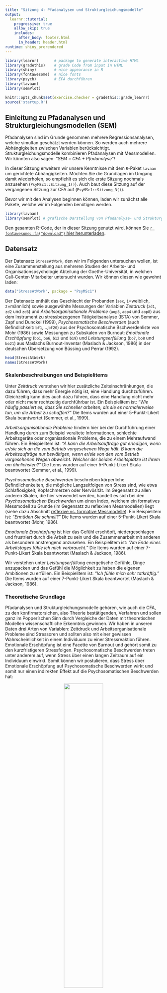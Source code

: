 ```yaml
---
title: "Sitzung 4: Pfadanalysen und Strukturgleichungsmodelle"
output:
  learnr::tutorial:
    progressive: true
    allow_skip: true
    includes:
      after_body: footer.html
      in_header: header.html
runtime: shiny_prerendered
---
```


```r
library(learnr)       # package to generate interactive HTML
library(gradethis)    # grade Code from input in HTML
library(shiny)        # nice appearance in R
library(fontawesome)  # nice fonts
library(psych)        # EFA durchführen
library(lavaan)
library(semPlot)

knitr::opts_chunk$set(exercise.checker = gradethis::grade_learnr)
source('startup.R')
```



## Einleitung zu Pfadanalysen und Strukturgleichungsmodellen (SEM)

Pfadanalysen sind im Grunde genommen mehrere Regressionsanalysen, welche simultan geschätzt werden können. So werden auch mehrere Abhängigkeiten zwischen Variablen berücksichtigt. Strukturgleichungsmodelle kombinieren Pfadanalysen mit Messmodellen. Wir könnten also sagen: "_SEM = CFA + Pfadanalyse_"!

In dieser Sitzung erweitern wir unsere Kenntnisse mit dem `R`-Paket `lavaan` um gerichtete Abhängigkeiten. Möchten Sie die Grundlagen im Umgang damit wiederholen, so empfiehlt es sich die erste Sitzung nochmals anzusehen (`PsyMSc1::Sitzung_1()`). Auch baut diese Sitzung auf der vergangenen Sitzung zur CFA auf (`PsyMSc1::Sitzung_3()`).

Bevor wir mit den Analysen beginnen können, laden wir zunächst alle Pakete, welche wir im Folgenden benötigen werden.
```r
library(lavaan)
library(semPlot) # grafische Darstellung von Pfadanalyse- und Strukturgleichungsmodellen
```

Den gesamten R-Code, der in dieser Sitzung genutzt wird, können Sie [`r fontawesome::fa("download")` hier herunterladen](https://raw.githubusercontent.com/martscht/PsyMSc1/master/inst/scripts/EFA.R). 

## Datensatz
Der Datensatz `StressAtWork`, den wir im Folgenden untersuchen wollen, ist eine Zusammenstellung aus mehreren Studien der Arbeits- und Organisationspsychologie Abteilung der Goethe-Universität, in welchen Call-Center-Mitarbeiter untersucht wurden. Wir können diesen wie gewohnt laden:

```r
data("StressAtWork", package = "PsyMSc1")
```



Der Datensatz enthält das Geschlecht der Probanden (`sex`, `1`=weiblich, `2`=männlich) sowie ausgewählte Messungen der Variablen _Zeitdruck_ (`zd1`, `zd2` und `zd6`) und _Arbeitsorganisationale Probleme_ (`aop3`, `aop4` und `aop8`) aus dem Instrument zu stressbezogenen Tätigkeitsanalyse (ISTA) von Semmer, Zapf und Dunckel (1999), _Psychosomatische Beschwerden_ (auch Befindlichkeit: `bf1`,...,`bf20`) aus der Psychosomatische Bschwerdenliste von Mohr (1986) sowie Messungen zu Subskalen von Burnout: _Emotionale Erschöpfung_ (`bo1`, `bo6`, `b12` und `b19`) und _Leistungserfüllung_ (`bo7`, `bo8` und `bo21`) aus Maslachs Burnout-Inventar (Maslach & Jackson, 1986) in der deutschen Übersetzung von Büssing und Perrar (1992). 

```r
head(StressAtWork)
names(StressAtWork)
```

### Skalenbeschreibungen und Beispielitems
Unter _Zeitdruck_ verstehen wir hier zusätzliche Zeiteinschränkungen, die dazu führen, dass mehr Energie nötig ist, eine Handlung durchzuführen. Gleichzeitig kann dies auch dazu führen, dass eine Handlung nicht mehr oder nicht mehr rechtzeitig durchführbar ist. Ein Beispielitem ist: _"Wie häufig passiert es, dass Sie schneller arbeiten, als sie es normalerweise tun, um die Arbeit zu schaffen?"_ Die Items wurden auf einer 5-Punkt-Likert Skala beantwortet (Semmer, et al., 1999).

_Arbeitsorganisationale Probleme_ hindern hier bei der Durchführung einer Handlung durch zum Beispiel veraltete Informationen, schlechte Arbeitsgeräte oder organisationale Probleme, die zu einem Mehraufwand führen. Ein Beispielitem ist: _"A kann die Arbeitsaufträge gut erledigen, wenn er/sie sich an die vom Betrieb vorgesehenen Wege hält. B kann die Arbeitsaufträge nur bewältigen, wenn er/sie von den vom Betrieb vorgesehenen Wegen abweicht. Welcher der beiden Arbeitsplätze ist Ihrem am ähnlichsten?"_ Die Items wurden auf einer 5-Punkt-Likert Skala beantwortet (Semmer, et al., 1999).

_Psychosomatische Beschwerden_ beschreiben körperliche Befindlichenkeiten, die mögliche Langzeitfolgen von Stress sind, wie etwa Schlaflosigkeit, Kopfschmerzen oder Nervösität. Im Gegensatz zu allen anderen Skalen, die hier verwendet werden, handelt es sich bei den _Psychosomatischen Beschwerden_ um einen Index, welchem ein formatives Messmodell zu Grunde (im Gegensatz zu reflexiven Messmodellen) liegt (siehe dazu Abschnitt [reflexive vs. formative Messmodelle](#formvsreflMessmodell)). Ein Beispielitem ist: _"Ermüden Sie schnell?"_ Die Items wurden auf einer 5-Punkt-Likert Skala beantwortet (Mohr, 1986).

_Emotionale Erschöpfung_ ist hier das Gefühl erschöpft, niedergeschlagen und frustriert durch die Arbeit zu sein und die Zusammenarbeit mit anderen als besondern anstrengend anzusehen. Ein Beispielitem ist: _"Am Ende eines Arbeitstages fühle ich mich verbraucht."_ Die Items wurden auf einer 7-Punkt-Likert Skala beantwortet (Maslach & Jackson, 1986).

Wir verstehen unter _Leistungserfüllung_ energetische Gefühle, Dinge anzupacken und das Gefühl die Möglichkeit zu haben die eigenen Ambitionen zu erfüllen. Ein Beispielitem ist: _"Ich fühle mich sehr tatkräftig."_ Die Items wurden auf einer 7-Punkt-Likert Skala beantwortet (Maslach & Jackson, 1986).

### Theoretische Grundlage {#Hypothesen}
Pfadanalysen und Strukturgleichungsmodelle gehören, wie auch die CFA, zu den konfirmatorsichen, also Theorie bestätigenden, Verfahren und sollen ganz im Popper’schen Sinn durch Vergleiche der Daten mit theoretischen Modellen wissenschaftliche Erkenntnis gewinnen. Wir haben in unseren Daten drei Arten von Variablen: Zeitdruck und Arbeitsorganisationale Probleme sind Stressoren und sollten also mit einer gewissen Wahrscheinlichkeit in einem Individuum zu einer Stressreaktion führen. Emotionale Erschöpfung ist eine Facette von Burnout und gehört somit zu den kurzfristigeren Stressfolgen. Psychosomatische Beschwerden treten unter anderem auf, wenn Stress über einen langen Zeitraum auf ein Individuum einwirkt. Somit können wir postulieren, dass Stress über Emotionale Erschöpfung auf Psychosomatische Beschwerden wirkt und somit nur einen indirekten Effekt auf die Psychosomatischen Beschwerden hat:

<center> <img src="https://raw.githubusercontent.com/martscht/PsyMSc1/master/inst/tutorials/SEM/images/Wolken.png" width="50%"/> </center>

Das hier dargestellte schematische Modell postuliert also eine sogenannte *vollständige Mediation* (dazu mehr im nächsten Abschnitt zur [Pfadanalyse](#Pfadanalyse)) vom Stressor über die kurzfristige (Erschöpfung) auf die langfristige (Beschwerden) Stressfolge. 
Der Einfachheit halber wollen wir diese Hypothesen zunächst nur mit drei Variablen untersuchen: Zeitdruck, Emotionale Erschöpfung und Psychosomatische Beschwerden.

## Pfadanalyse {#Pfadanalyse}
Wir möchten die Hypothesen aus der [letzten Sektion](#Hypothesen) zunächst mit Skalenmittelwerten und einer Pfadanalyse untersuchen. Wir wollen außerdem den indirekten Effekt quantifizieren und inferenzstatistisch untersuchen. Dazu müssen wir pro Proband einen Skalenmittelwert pro Variable berechnen. Dazu verwenden wir die bereits in der ersten Sitzung kennengelernte Funktion `rowMeans` und berechnen so den Mittelwert der Psychosomatischen Beschwerden als `BFs`, den Zeitdruck als `ZDs` und die Emotionale Erschöpfung als `BOEEs`; das kleine "s" hängen wir an die Skalennamen dran, um zu signialisieren, dass es sich hier um manifeste **S**kalenmittelwerte handelt:

```r
StressAtWork$ZDs <- rowMeans(StressAtWork[,paste0("zd",c(1, 2, 6))])
StressAtWork$BOEEs <- rowMeans(StressAtWork[,paste0("bo",c(1, 6, 12, 19))])
StressAtWork$BFs <- rowMeans(StressAtWork[,paste0("bf",1:20)])
```

Hierbei hilft uns `paste0`, die Schreibweise abzukürzen: wir müssen nicht alle Itemnamen einzeln tippen, sondern die "Strings" werden automatisch erzeugt. Um dies genauer zu verstehen, könnten wir bspw. `paste0("zd",c(1, 2, 6))` einmal ausführen. Dies kommt zum gleichen Ergebnis, wie als wenn wir `c("zd1", "zd2", "zd6")` getippt hätten. Das Modell wird nun, ähnlich dem Regressionsmodell aus der ersten Sitzung, aufgestellt. In `lavaan` werden gerichtete Beziehung zwischen Variablen mit `~` dargestellt, wobei links der *Tilde* die abhängige Variable (das Kriterium) und rechts der *Tilde* die unabhängige Variable (der Prädiktor) steht. Für unser angenommenes Modell gibt es folgende Beziehung: Zeitdruck wirkt auf Emotionale Erschöpfung und auf Psychosomatische Beschwerden. Emotionale Erschöpfung wirkt auf Psychosomatische Beschwerden. In diesem Modell wird Zeitdruck die **unabhängige Variable** genannt, Emotionale Erschöpfung ist der **Mediator**, der die Beziehung der unabhängigen auf die **abhängige Variable** Psychosomatische Beschwerden mediiert. Hier hat Zeitdruck eine direkte Beziehung mit Emotionaler Erschöpfung. Emotionale Erschöpfung hat eine direkte Beziehung mit Psychosomatischen Beschwerden und Zeitdruck hat eine direkte und eine indirekte (über Emotionale Erschöpfung) Beziehung mit Psychosomatischen Beschwerden.

Es muss folglich zwei Gleichungen geben: in einer Gleichung ist `BOEEs` die abhängige Variable und wird durch `ZDs` vorhergesagt. In der zweiten Gleichung ist `BFs` die abhängige Variable und wird  durch `BOEEs` und `ZDs` vorhergesagt. Nun hängt es außerdem von der Schätzfunktion ab, welche weiteren Beziehungen wir in unserem Modell spezifizieren müssen.  <mark style="background-color: orange"> Wir wollen die `sem` Funktion verwenden, um das Modell zu schätzen: `sem` ist,  wie `cfa` (diese kennen Sie aus `PsyMSc1::Sitzung_3()`, um CFAs zu schätzen) auch, eine "Convenience"-Funktion, die gewisse Voreinstellungen verwendet und diese an die `lavaan`-Funktion, die Sie in der ersten Sitzung kennengelernt hatten, übergibt. Sie hatten damals eine Regression mit `lavaan` geschätzt und mussten dabei bspw. mit `Y ~ 1 + X` die Regression anfodern, mit welcher durch `X` die abhängige Variable `Y` vorhergesagt wurde. Sie mussten hierbei explizit das Interzept (also den durch X bedingten Mittelwert von Y) sowie die Resiudalvarianz von `Y` anfordern via `Y ~~ Y` (für eine Wiederholung schauen Sie gerne in `PsyMSc1::Sitzung_1()` vorbei). Wie auch die `cfa`-Funktion übernimmt die `sem` Funktion einige dieser Einstellungen für uns. So müssen wir bspw. Residualvarianzen nicht explizit anfragen. Die Mittelwertsstruktur wird in `sem` per Default nicht mitmodelliert. Wenn wir Mittelwerte betrachten wollen, können wir allerdings der `sem`-Funktion die Zusatzeinstellung `meanstructure = TRUE` übergeben. Die Default-Einstellungen für Messmodelle sind identisch mit jenen der Funktion `cfa`. Wir wiederholen diese, wenn es soweit ist. Somit landen wir bei dieser sehr effizienten Schreibweise für unser Modell: </mark>

```r
model_paths <- '
BOEEs ~ ZDs
BFs ~  BOEEs + ZDs
'
```

Hätten wir dieses Modell mit `lavaan` schätzen wollen, so hätten wir folgendes formulieren müssen (wir wollen die Mittelwertsstruktur auch hier ignorieren und alssen daher `~1` weg!):

```r
model_paths_lavaan <- '
BOEEs ~ ZDs
BFs ~  BOEEs + ZDs
BOEEs ~~ BOEEs
BFs ~~ BFs
'
```

Wir können dieses Modell nun schätzen, indem wir die Funktion `sem` verwenden und ihr unser Modell sowie die Daten übergeben. 

Mit `summary` erhalten wir detaillierte Informationen über Modellfit, Parameterschätzungen und deren Signifikanz.

```r
fit_paths <- sem(model_paths, data = StressAtWork)
summary(fit_paths, rsq = T, fit.measures = T)
```

```r
lavaan::summary(fit_paths, rsq = T, fit.measures = T)
```

```r
## Skalen bilden
StressAtWork$ZDs <- rowMeans(StressAtWork[,paste0("zd",c(1, 2, 6))])
StressAtWork$BOEEs <- rowMeans(StressAtWork[,paste0("bo",c(1, 6, 12, 19))])
StressAtWork$BFs <- rowMeans(StressAtWork[,paste0("bf",1:20)])

## Modell spezifizieren
model_paths <- '
BOEEs ~ ZDs
BFs ~  BOEEs + ZDs
'

## Modell fitten
fit_paths <- sem(model_paths, data = StressAtWork)
```

An 
```r
abbrev(X = fit_paths, begin = "Model Test User Model", end = "Model Test Baseline Model", fit.measures = T)
```
erkennen wir, dass es sich hier um das saturierte Modell handelt. Die Korrelationen zwischen den Skalenmittelwerten sind also nur retransformiert, um unser Modell abzubilden. Ein Modellfit-Test ist nicht möglich.

```r
abbrev(X = fit_paths, begin = "User Model versus Baseline Model", end = "Parameter Estimates", fit.measures = T)
```
Alle Fit-Indizes zeigen perfekten Fit an (CFI = 1, TLI = 1, RMSEA = 0, SRMR = 0).


```r
abbrev(X = fit_paths, begin = "Regressions", end = "Variances", fit.measures = T)
```
Im Gegensatz zur CFA wird uns nun ein Block in der Summary gezeigt, welcher die Regressionskoeffizienten unseres Modells enthält (ohne Interzept). Hier ist zu erkennen, dass alle Koeffizienten auf dem 5% Niveau signifikant von 0 verschieden sind. Es kann sich also maximal um eine partielle Mediation handeln, da die direkte Beziehung zwischen Zeitdruck und Psychsomatischen Beschwerden laut dieser Signifikanzentscheidung mit einer Irrtumswahrscheinlichkeit von 5% auch in der Population besteht und somit der Effekt von Zeitdruck auf die Psychosomatischen Beschwerden nicht vollständig über die Emotionale Erschöpfung mediiert wird. 

Von einer vollständigen Mediation würden wir sprechen, wenn die direkte Beziehung zwischen Zeitdruck und Psychosomatischen Beschwerden (also zwischen unabhängiger und abhängiger Variable) nicht bedeutsam von 0 verschieden ist und der indirekte Effekt von Zeitdruck über Emtionale Erschöpfung auf Psychsomatische Beschwerden signifikant von Null verschieden ist (dies war unsere Hypothese, die wir im [vorherigen Abschnitt](#Hypothesen) postuliert hatten).  <mark style="background-color: orange"> Für die Population würden wir also bei einer vollständigen Mediation davon ausgehen, dass die unabhängige Variable nur über den Mediator mit der abhängigen Variable zusammenhängt, also jegliche Veränderung in der unabhängigen Variable mit Veränderungen im Mediator zusammenhängt und durch diese Beziehung auch mit der abhängigen Variable kovariiert. </mark>

```r
abbrev(X = fit_paths, begin = "R-Square", end = NULL, shift = 1, rsq = T)
```
Insgsamt ist die Vorhersage der Emotionalen Erschöpfung und der Psychosomatischen Beschwerden zwar statistisch signifikant, allerdings werden "nur" ca. `r round(inspect(fit_paths, "r2")[1], 4)*100`% der Variation von `BOEEs` erklärt sowie ca. `r round(inspect(fit_paths, "r2")[2], 4)*100`% der Variation von
`BFs`.

Im nächsten Abschnitt wollen wir unser Modell grafisch veranschaulichen. In der darauf folgenden Sektion wollen wir zusätzlich prüfen, ob der indirekte Effekt von Zeitdruck auf die Psychosomatischen Beschwerden signfikant ist. 


### Grafische Veranschaulichung des Modells und der Ergebnisse

Das Paket `semPlot` bietet die Möglichkeit Regressionen, CFAs, Pfadanalysen und Strukturgleichungsmodelle, die bspw. mit `lavaan` geschätzt wurden, grafisch zu veranschaulichen. Diese Grafiken sind denen, die wir in den inhaltlichen Sitzungen kennen gelernt haben, sehr ähnlich. `semPaths` (aus dem `semPlot`-Paket) ist die Funktion, welche wir hierzu nutzen wollen. Sie nimmt als Argument das geschätzte Objekt, welches in unserem Fall die Pfadanalyse enthält, entgegen; hier: `fit_paths`. Ohne weitere Zusatzeinstellungen sieht dieses so aus:

```r
semPaths(fit_paths)
```

Der Default stellt also einfach nur das Modell grafisch dar, was sehr praktisch ist, um bspw. zu prüfen, ob alle wichtigen Beziehung im Modell enthalten sind. Gestrichelte Pfeile stehen hierbei für Restriktionen, hier wird also nichts geschätzt: in unserem Bespiel wird die Varianz von `ZDs` nicht geschätzt, da die Varianz der unabhängigen Variable nur implizit in die Regressionskoeffizenten einfließt, aber kein Koeffizient des Modells darstellen. <mark style="background-color: orange"> Würden wir wollen, dass die Varianz von `ZDs` geschätzt wird, so könnten wir prinzipiell `ZDs ~~ ZDs` in unser Modell mit aufnehmen. Das Problem hierbei ist allerdings, dass wir keine Freiheitsgrade mehr haben, um weitere Parameter zu schätzen. </mark> 
Gerichtete Pfeile sind regressive Beziehung (also Regressionsparameter, Pfadkoeffizienten oder Faktorladungen). Ungerichtete Pfeile stellen Kovarianzen oder Residualvarianzen dar. Hierbei wird immer dann von einer Kovarianz im Gegensatz zu einer Residualkovarianz gesprochen, wenn es sich um eine exogene (unabhängige) Variable handelt. Salopp gesprochen: *hier kommen keine gerichteten Pfeile an!* Ein weiteres wichtiges Argument, welches `semPaths` entgegen nimmt ist `what`. Hiermit wird festgelegt, was genau geplottet werden soll. Wählen wir `what = "model"`, so wird das Modell ohne Parameterschätzungen und Einfärbungen grafisch dargestellt - dies ist der Default, welchen wir bereits oben gesehen haben. Wählen wir hingegen `what = "est"`, so werden alle geschätzten Parameter in das Modell eingezeichnet; diese werden auch farblich hinsichtlich ihrere Ausprägung kodiert.

```r
semPaths(fit_paths, what = "est")
```

Probieren Sie doch selbst einmal aus, was die folgenden Zusatzeinstellungen bewirken:

```r
semPaths(object = fit_paths, what = "model", layout = "tree2", rotation = 2,
         col = list(man = "skyblue"),  edge.label.cex=1, sizeMan = 5)
```

Sie können die Argumente der Funktion `semPaths` nachlesen, indem sie `??semPaths` in einem neuen `R`-Studio Fenster ausführen und dann `semPlot::semPaths` in der Übersicht auswählen oder sie schauen sich die [Dokumentation online hier an](https://www.rdocumentation.org/packages/semPlot/versions/1.1.2/topics/semPaths).

```r
semPaths(object = fit_paths, what = "est", layout = "tree2", rotation = 2, 
         col = list(man = "skyblue"),  edge.label.cex=1, sizeMan = 5)
```

<mark style="background-color: orange"> Wenn Sie eine solche Grafik in `R`-Studio erzeugen (*nicht hier im HTML*), gibt es viele Möglichkeiten, diese abzuspeichern. Bspw. können Sie mit `dev.print(device = pdf, "MeinPlot.pdf")` die Grafik als PDF abspeichern und ihr den Namen "MeinPlot.pdf" geben. Die Endung ".pdf" ist hierbei obligatorisch. Eine andere Möglichkeit ist in `R`-Studio im Grafikfenster auf "Export" zu klicken und dann den Anweisungen zu folgen. </mark>

### Berechnen und Testen des indirekten Effektes von Zeitdruck über Emotionale Erschöpfung auf Psychosomatische Beschwerden
Der indirekte Effekt ist der Effekt der von der unabhängigen Variable über den Mediator auf die abhängige Variable wirkt. Der Effekt der unabhängigen Variable auf den Mediator wird häufig mit **a** bezeichnet. Der Effekt des Mediators wird häufig  **b** genannt. Der verbleibende direkte Effekte der unabhängigen auf die abhänige Variable wird, sie haben es sich womöglich schon gedacht, mit **c** bezeichnet. Nach diesem Schema wollen wir auch die Koeffizienten in unserem Modell benennen. Schauen wir uns dazu einmal die Gleichungen an (der Vollständigkeit halber führen wir auch die Interzepts $a_0$ und $c_0$ mit):

$$BOEE_i = a_0 + aZD_i + \varepsilon_{BOEE,i},$$
$$BF_i = c_0 + bBOEE_i + cZD_i + \varepsilon_{BF,i}.$$
Nun haben wir allerdings eine Gleichung für $BOEE_i$, also können wir diese in die Gleichung von $BF_i$ einstetzen und erhalten den indirekten Effekt (_IE_) als Produkt der Parameter $IE:=ab$; der direkte Effekt (_DE_) verbleibt $DE:=c$:

$$BF_i = c_0 + b(a_0 + aZD_i + \varepsilon_{BOEE,i}) + cZD_i + \varepsilon_{BF,i} = \underbrace{(c_0 + ba_0)}_{\text{Interzept}} + \underbrace{ab}_{_{\text{IE}}}ZD_i + \underbrace{c}_{_{\text{DE}}}ZD_i + \underbrace{(b \varepsilon_{BOEE,i}+ \varepsilon_{BF,i})}_\text{Residuum}.$$

Der totale Effekt von Zeitdruck auf die Psychosomatischen Beschwerden ergibt sich als $TE:=IE + DE = ab+c$. Da wir bisher in `lavaan` die Mittelwertstruktur nicht mitmodelliert hatten, haben wir $a_0$ und $c_0$ auch noch nicht untersucht. Für weitere Informationen zu Pfadanalysen, direkten, indirekten und totalen Effekten lesen Sie gerne in [Eid, Gollwitzer und Schmitt (2017, pp. 952-)](https://hds.hebis.de/ubffm/Record/HEB366849158).

In `lavaan` Koeffizienten zu bennen ist ganz einfach. Sie haben es vielleicht schon im Appendix der letzten Sitzung (`PsyMSc1::Sitzung_3()`) gesehen: der Variable wird der Koeffizientenname gefolgt von dem Multiplikationszeichen `*` vorangestellt. Also wird die Beziehung zwischen `BOEEs` und `ZDs` um das Präfix `a*` ergänzt zu: `BOEEs ~ a*ZDs`, usw.:

```r
model_paths_abc <- '
BOEEs ~ a*ZDs
BFs ~  b*BOEEs + c*ZDs
'
```

Der Output bleibt nach Schätzen des Modells identisch, allerdings werden die Namen der Koeffizienten im Output mitgeführt. So lässt sich leicht prüfen, ob die Bennungen an den richtigen Stellen gelandet sind:
```r
fit_paths_abc <- sem(model_paths_abc, data = StressAtWork)
summary(fit_paths_abc)
```

```r
abbrev(fit_paths_abc, begin = "Regressions", end = "Variances")
```

Um nun den indirekten Effekt `ab` und den totalen Effeket `ab + c` mit aufzunehmen, können wir diese in das `lavaan` Modell inkludieren. Diese neu definierten Parameter stellen allerdings keine weiteren Modellparameter dar, es gehen also keine Freiheitsgrade verloren. Die `lavaan`-Syntax die hinzukommt ist `:=`; das mathematische "definiert  als"-Zeichen. Links davon steht der Namen, den wir dem neuen definierten Parameter geben wollen und rechts steht die Funktion der anderen Parameter aus unserem Modell. Beispielsweise können wir den inidirekten Effekt wie folgt definieren: `IE := a*b`; das Produkt der beiden Pfadkoeffizienten, die wir bereits benannt haben.

```r
model_paths_IE_TE <- '
BOEEs ~ a*ZDs
BFs ~  b*BOEEs + c*ZDs

# Neue Parameter
IE := a*b
TE := IE + c
'
```

Wenn wir nun das Modell erneut schätzen erhalten wir einen neuen Teil im Output der Summary, welcher unsere definierten Parameter und deren Standardfehler sowie die zugehörigen p-Werte enthält.

```r
fit_paths_IE_TE <- sem(model_paths_IE_TE, data = StressAtWork)
summary(fit_paths_IE_TE)
```

```r
abbrev(fit_paths_IE_TE, begin = "Defined Parameters", shift = 1)
```

**Achtung!** Leider können wir den angezeigten Standardfehlern und dem zugehörigen p-Wert nicht unbedingt vertrauen, da einige Studien gezeigt haben, dass der indirekte Effekt asymptotisch nicht immer normalverteilt bzw. symmetrisch verteilt ist, weswegen ein einfach Teilen des Estimates durch SE und der Vergleich mit der $z$-Verteilung (so wie wir dies eigentlich immer tun; also die einfache Parametersignifikanzentscheidung in komplexen Modellen) in diesem Fall nicht sinnvoll erscheint. Aus diesem Grund möchten wir dieser Problematik entgehen, indem wir die Bootstrapp-Methode verwenden.

### Bootstrapping

**Bootstrapping** ist das wiederholte Ziehen *mit Zurücklegen* aus unserer Stichprobe solange bis wir eine neue Stichprobe erhalten, die genauso groß ist, wie die ursprünglich beobachtete. In dieser neuen, gezogenen Stichproben schätzen wir erneut unser Modell und notieren uns den indirekten Effekt. Dieses Vorgehen wiederholen wir sehr häufig (es hat sich irgendwie so ergeben, dass in der Statistik sehr häufig bei ungefähr und ziemlich genau *1000* liegt), sodass wir die Verteilung des indirekten Effektes und den wahren Standardfehler (also die Streuung des indirekten Effekts) annähern können. Dieses Vorgehen sollte, wenn unsere Stichprobe unabhängig gezogene Personen enthält und repräsentativ für die Gesamtpopulation ist, eine gute Schätzung der Verteilung des indirekten Effektes liefern, welcher Schlüsse auf die Gesamtpopulation zulässt. Wir können dann einfach den 2.5-ten und den 97.5-ten Prozentrang dieser Verteilung verwenden und erhalten ein 95%-Konfidenzintervall für den indirekten Effekt (dieses muss nicht immer symmetrisch sein!). Zum Glück müssen wir dies nicht mit Hand programmieren, sondern können einfach unserer Parameterschätzung mit `sem` die Zusatzargumente `se = "boot"` und `bootstrap = 1000` hinzufügen. Es empfiehlt sich, diese Objekt anschließend anders zu nennen. Wir lassen unsere Phantasie freien Lauf und nennen die neue "gebootstrappte" Schätzung `fit_paths_IE_TE_boot`. Wenn wir dann auf das geschätze (neue) Objekt die Funktion `parameterEstimates` mit der Zusatzeinstellung `ci = TRUE` anwenden, so werden uns alle Parameter inklusive Konfidenzintervall zurückgegeben. Da es sich hierbei um einen Zufallsprozess handelt, werden die Werte bei mehrmaligem Wiederholen (leicht) unterschiedlich sein. Möchten wir das Ergebnis replizierbar machen, so können wir `set.seed()` verwenden, wir müssen dieser Funktion lediglich eine beliebige natürliche Zahl übergben (wie wäre es bspw. mit 1234? _Wenn Sie die gleiche R-Version haben, sollte der folgende Code zum selben Ergebnis kommen!_).

```r
set.seed(1234)
fit_paths_IE_TE_boot  <- sem(model_paths_IE_TE, data = StressAtWork, se = "boot", bootstrap = 1000)
parameterEstimates(fit_paths_IE_TE_boot, ci = TRUE)
```

```r
load('./data/fit_paths_IE_TE_boot.RData')
cat("[...]")
print(parameterEstimates(fit_paths_IE_TE_boot, ci = TRUE)[7:8,])
cat("[...]")
```


Der Output zeigt die Konfidenzintervalle (sowie weitere Informationen) für alle Parameter in unserem Modell sowie für den indirekten und den totalen Effekt. Hierbei steht `ci.lower` für die untere Grenze  und `ci.upper` für die obere Grenze des Konfidenzintervalls.  Die Nummern `7` und `8` am Anfang der Zeilen zeigen an, dass hier insgesamt 8 Zeilen ausgegeben werden, wir uns aber nur die 7. und die 8. ansehen. Zeile 1 bis 6 (hier nicht dargestellt) zeigen den gleichen Output für alle weiteren Parameter im Modell (wir können `help("parameterEstimates")` für weitere Informationen in `R`-Studio ausführen, nachdem wir `lavaan` via `library(lavaan)` geladen haben). Das "gebootstrappte" Konfidenzintervall des indirekten Effekts erstreckt sich von `r round(parameterEstimates(fit_paths_IE_TE_boot, ci = TRUE)[7,9], 3)` bis `r round(parameterEstimates(fit_paths_IE_TE_boot, ci = TRUE)[7,10], 3)` und schließt die 0 somit nicht ein. Dies bedeutet, dass auf dem 5%-Signifikanzniveau der indirekte Effekt in der Population nicht 0 ist.



<mark style="background-color: orange">
Dem Output zu Folge scheint es also in der Population einen indirekten Effekt zu geben. Der totale Effekt ist auch signifikant. Die zugehörigen Grafiken unterscheiden sich kaum von denen, die wir uns zuvor angesehen hatten. Schauen wir uns die Modellstruktur an, so werden uns allerdings die Parameternamen mit eingezeichnet, was durchaus von Nutzen sein kann. Der indireke oder der totale Effekt sind keine Modellparameter, weswegen sie auch nicht in der Grafik dargestellt werden können.
</mark>

```r
semPaths(object = fit_paths_IE_TE, what = "model", layout = "tree2", rotation = 2,  
         col = list(man = "skyblue"),  edge.label.cex=1)
```

Die hier durchgeführten Analysen unterliegen leider einigen Einschränkenungen. Bspw. wird beim Mitteln zu Skalenwerten davon ausgegangen, dass jede Messung (jede Variable pro Skala) gleichermaßen aus der dahinterliegende latenten Variable besteht. Dies hatten wir in der letzten Sitzung im Anhang unter essentieller $\tau$-Äquivalenz kennengelernt (gleiche $\lambda$s in einem [CFA-] Messmodell). Essentielle $\tau$-Äquivalenz ist eine strenge Annahme, welche wir prüfen müssten, um den Analysen mit Skalenwerten komplett vertrauen zu können. Außerdem werden durch das Mitteln die Messfehler nicht vollständig modeliert, auch wenn die Analysen somit reliabler als *Einzelitemanalysen* (z.B. hätten wir auch jeweils ein Item pro Skala verwenden können) sind.
<mark style="background-color: orange"> Hierbei ist es nun so, dass Effekte messfehlerbehafteter (stochastischer) Regressoren konsistent unterschätzt werden. Wären also  die Variablen also Messfehler frei, würden die Effekte (die Regressionparameter) größer ausfallen. Leider können wir nicht davon ausgehen, dass unsere beobachteten Variablen messfehlerfrei sind! Die relativ kleinen $R^2$-Werte könnten folglich auf Grund der Messfehler aufgetreten sein. Aus diesem Grund ist in der multiplen Regression bspw. auch eine der Voraussetzungen die Messfehlerfreiheit der (stochastischen) Regressoren (siehe [Eid, et al., 2017](https://hds.hebis.de/ubffm/Record/HEB366849158), Kapitel 19.13). </mark>

Wir können die Analysen auf die latente Ebene heben und Messmodelle für die latenten Variablen aufstellen, welche dann die unterschiedlichen Messgenauigkeiten pro Messung berücksichtigen und die Beziehung zwischen den latenten Variablen um die Ungenauigkeit der Einzelitems bereinigen.

## Strukturgleichungsmodelle
Strukturgleichungsmodelle (SEM) kombinieren Pfadanalysen mit Messmodellen, also CFAs. Wir können mit SEM in unseren Analysen Messfehler berücksichtigen, aber dennoch gerichtete Beziehungen zwischen den latenten Variablen untersuchen. Bevor wir Messmodelle für unsere latenten Variablen aufstellen, müssen wir uns überlegen, ob dies denn für alle Variablen sinnvoll ist.

### Reflexive vs. formative Messmodelle {#formvsreflMessmodell}
Wenn es um Messmodelle geht, kann zwischen **reflexiven** und **formativen** Messmodellen unterschieden werden. Reflexive Messmodelle sind jene Messmodelle, die wir uns vorstellen, wenn wir von latenten Variablen sprechen. Items sind Messungen ein und der selben latenten Variable und werden durch diese beeinflusst. Dies kann auch als eine Art zweistufiges Experiment aufgefasst werden: eine Person besitzt einen latenten (festen) Wert einer Variable, z.B. der Intelligenz. 
<mark style="background-color: orange">Nun messen wir mit verschiedenen (möglicherweise unterschiedlich reliablen) Items das gleiche Konstrukt, nämlich die Intelligenz (durch unterschiedliche Intelligenztests oder unterschiedliche Items in einem Intelligenztest, z.B. durch einen Zahlenreihentest und durch einen Analogientest, etc.). Hierbei ist es so, dass die gewählten Items eine zufällige Auswahl aller möglichen Messungen des latenten Konstrukts (z.B. ist die Zahlenreihe 1,2,? mit der Antwort *3* ein zufällig ausgewähltes Zahlenreihenitem; wir könnten auch 3,3,? verwenden oder 9,6,? oder 5,4,?). Unterschiede zwischen den Items kommen zu stande, da sowohl Messfehler als auch unterschiedliche Messgenauigkeiten hinzukommen. Unterschiede zwischen Personen sollten jedoch auf Unterschiede in der latenten Variable zurückzuführen sein: eine intelligentere Person sollte im Mittel höhere Ausprägungen auf den Items zeigen, als eine weniger intelligente Person. Unterschiede innerhalb einer Person (durch bspw. Mehrfachmessung) kommen (wobei wir Erinnerungseffekte und andere Biases hier ignorieren) durch einen (testsituationsspezifischen) Messfehler zu stande. </mark> Als Pfaddiagramm sieht dies so aus:

<center> <img src="https://raw.githubusercontent.com/martscht/PsyMSc1/master/inst/tutorials/SEM/images/Reflexiv.png" width="40%"/> </center>

Die Variable $X_1$ hängt von der Ausprägung der latenten Variable $\xi$ und vom Messfehler $\delta_1$ ab: $X_1=\lambda\xi + \delta_1$, wobei $\lambda$ die Reliabilität quantifiziert. Demnach besteht eine regressive Beziehung zwischen $X_1$ und $\xi$: ist $\xi$ groß so ist $X_1$ im Mittel groß (siehe dazu auch `PsyMSc1::Sitzung_3()` im Abschnitt *Modellschätzung und Ergebnisse - Zweiter Versuch*, in welchem diese regressive Beziehung für 3 Items in einem Diagramm dargestellt sind)! Diese Beziehung wird im Diagramm durch die Pfeile so dargestellt, dass die Pfeile der latenten Variable und des Messfehlers bei $X_1$ ankommen. $X_1$ besteht aus diesen beiden Variablen.

Bei formativen Messmodellen ist es so, dass die latente Variable erst "geformt" wird. Sie ist eine Zusammensetzung aus den manifesten (beobachteten) Items. <mark style="background-color: orange"> Hier ist es nun so, dass die Items keine Zufallsauswahl an alle möglichen Items zur Messung der latenten Variable darstellen, sondern, dass die latente Variable durch die getroffene Auswahl der Items "geformt" wird. Demnach kann die latente Variable als die (gewichtete) Summe (oder [gewichteter] Mittelwert) ihrer Items aufgefasst werden. Das zugehörige Pfaddiagramm sieht folgendermaßen aus: </mark>
<center> <img src="https://raw.githubusercontent.com/martscht/PsyMSc1/master/inst/tutorials/SEM/images/Formativ.png" width="38%"/> </center>
Es können keine Messfehler berücksichtigt werden und die "Kompositvariable" (deshalb auch die Benennung $\mathcal{C}$, engl. composite) ist eine Linearkombination der Items: $\mathcal{C}=X_1+X_2+X_3$ oder $\mathcal{C}=\lambda_1^\mathcal{C}X_1+\lambda_2^\mathcal{C}X_2+\lambda_3^\mathcal{C}X_3$ (also auch: $\mathcal{C}=\frac{X_1+X_2+X_3}{3}$)). <mark style="background-color: orange">  Somit wirken sich Unterschiede zwischen Personen in bspw. $X_1$ (und gleichen $X_2$ und $X_3$) auf Unterschiede in $\mathcal{C}$ aus. Es lassen sich also Unterschiede in der latenten Variable auf unterschiedliche Kombinationen von Ausprägungen  der Beobachtungen zurückführen. </mark>

_Wem dies nun bekannt vorkommt, der/die hat sich wahrscheinlich an die Unterscheidung zwischen EFA und PCA zurückerinnert: Hier war es so, dass bei der PCA die Hauptkomponenten Linearkombinationen, also gewichtete Summen, der beobachteten Items waren, während bei EFA ein Messmodell mit dahinterliegenden latenten Variablen formuliert wurde und somit Messfehler modeliert werden konnten._

Ein gutes Beispiel für ein formatives Messmodell ist die Variable _Umgebungsbelastung_, welche auch mit dem ISTA erhoben werden kann (Semmer, et al., 1999). Mit dieser Variable sollen Umwelteinflüsse erfasst werden, die die Arbeit erschweren. Dies könnten z.B. schlechte Lichtverhältnisse oder Lärmbelästigung sein. Allerdings ist es in der Regel nicht so, dass an einem Arbeitsplatz immer dann Lärm auftritt, wenn auch die Lichtverhältnisse schlecht sind. Wenn jedoch beides auftritt, so ist die Umgebungsbelastung an diesem Arbeitsplatz besonders ausgeprägt. Demnach müssen beide Aspekte berücksichtigt werden, um eine gute Schätzung für die Umgebungsbelastung eines Arbeitsplatzes zu erhalten. Die beiden Variablen haben allerdings nicht notwendigerweise eine Gemeinsamkeit (Kovariation). Bei einem reflexiven Messmodell würden wir davon ausgehen, dass beide Belastungen in der Regel (zu unterschiedlichen Ausprägungen) zusammen auftreten, da sie auf das gemeinsame latente Konstrukt zurückzuführen wären.

Bei Zeitdurck und Emotionaler Erschöpfung handelt es sich um reflexive Messmodelle. Bei Psychosomatischen Beschwerden werden unterschiedliche Beschwerden wie bspw. Kopfschmerzen und Rückenschmerzen abgefragt. Demnach handelt es sich bei dieser Variable eher um ein ein formatives Messmodell. Entsprechend könnten wir die Kompositformulierung in `lavaan` (`<~`) nutzen, um eine latente Kompositvariable zu erzeugen oder wir behalten der Einfachheit halber unseren Skalenmittelwert `BFs` bei.

### Das Modell
Das Modell in SEM unterscheidet sich im Vergleich zu CFAs: Es wird zwischen Messmodell und Strukturmodell unterschieden. Im Strukturmodell gibt es gerichtete Beziehungen, in welchem zwischen unabhängige und abhängige latenten Variablen unterschieden werden kann. Diese werden häufig auch exogene (unabhängige) und endogene (abhängige) latente Variablen genannt. Außerdem gibt es zwei Arten von Messmodellen: ein exogenes und ein endogenes Messmodell. Diese Messmodelle sind quasi CFAs für die exogenen und die endogenen latenten Variablen; spezifizieren also die Beziehungen zwischen den latenten und den manifesten unabhängen bzw. abhängen Variablen. Wir wollen uns die Messmodelle sowie das Strukturmodell unserer Analyse ansehen:

- Exogenes Messmodell
$$\begin{pmatrix}ZD_1\\ZD_2\\ZD_6\end{pmatrix}=\begin{pmatrix}\tau_1^{x}\\\tau_2^{x}\\\tau_6^{x}\end{pmatrix}+\begin{pmatrix}\lambda_{11}^{x}=1\\\lambda_{21}^{x}\\\lambda_{31}^{x}\end{pmatrix}\xi_{\text{ZD}} + \begin{pmatrix}\delta_1\\\delta_2\\\delta_6\end{pmatrix}$$
- Endogenes Messmodell
$$\begin{pmatrix}BO_1\\BO_6\\BO_{12}\\BO_{19}\end{pmatrix}=\begin{pmatrix}\tau_1^{y}\\\tau_6^{y}\\\tau_{12}^{y}\\\tau_{19}^{y}\end{pmatrix}+\begin{pmatrix}\lambda_{11}^{y}=1\\\lambda_{21}^{y}\\\lambda_{31}^{y}\\\lambda_{41}^{y}\end{pmatrix}\eta_{\text{BOEE}} + \begin{pmatrix}\varepsilon_1\\\varepsilon_6\\\varepsilon_{12}\\\varepsilon_{19}\end{pmatrix}$$
- Strukturmodell in Matrixnotation (wobei wir $BFs$ als latente Variable mitführen)
$$\begin{pmatrix}\eta_\text{BOEE}\\BF_s\end{pmatrix}=\begin{pmatrix}\gamma_{11}\\\gamma_{21}\end{pmatrix}\xi_\text{ZD} + \begin{pmatrix}0&0\\\beta_{21}&0\end{pmatrix}\begin{pmatrix}\eta_\text{BOEE}\\BF_s\end{pmatrix} + \begin{pmatrix}\zeta_\text{BOEE}\\\zeta_{BF_s}\end{pmatrix}$$

<mark style="background-color: orange">  Wenn wir die Matrizengleichung des Strukturmodells ausrechnen, erhalten wir: </mark>

$$\eta_\text{BOEE}=\gamma_{11}\xi_\text{ZD} + \zeta_\text{BOEE}$$
und 
$$BFs = \gamma_{21}\xi_\text{ZD} + \beta_{21}\eta_\text{BOEE} + \zeta_{BFs}.$$
Durch Einsetzten folgt:
$$BFs = \gamma_{21}\xi_\text{ZD} + \beta_{21}\gamma_{11}\xi_\text{ZD}+ \beta_{21}\zeta_\text{BOEE} + \zeta_{BFs}.$$

<mark style="background-color: orange"> Wenn wir nun genauer hinschauen, erkennen wir, dass $\gamma_{11}$ dem Pfad $a$, $\beta_{21}$ dem Pfad $b$ und $\gamma_{21}$ dem Pfad $c$  aus dem Mediationspfadmodell entspricht! Entsprechend quantifiziert $\beta_{21}\gamma_{11}$ den indirekten Effekt  von $\xi_\text{ZD}$ über $\eta_\text{BOEE}$ auf $BFs$.  </mark> Wir wollen das Modell `model_paths_IE_TE`, welches so aussah:
```r
model_paths_IE_TE <- '
BOEEs ~ a*ZDs
BFs ~  b*BOEEs + c*ZDs

# Neue Parameter
IE := a*b
TE := IE + c
'
```
so manipulieren, dass es auch die latente Ebene enthält. Messmodelle wurden mit `=~` bestimmt, wobei links davon die neu definierte latente Variable steht (der Name der latenten Variable ist beliebig). Nennen Sie die latente Variable für Zeitdruck `ZD` (Items: `zd1`, `zd2` und `zd6`) und die latente Variable Emotionale Erschöpfung `BOEE` (Items: `bo1`, `bo6`, `bo12` und `bo19`); Achtung: ohne "s" - diese Variablen gibt es nämlich im Datensatz - das waren die Skalenmittelwerte für Zeitdruck und Emotionale Erschöpfung. <mark style="background-color: orange"> Lassen Sie die `sem`-Funktion die Default-Skalierer auf die 1. Faktorladung pro latentem Konstrukt setzten, indem Sie nichts weiter unternehmen, als `R` zu sagen, welche Messungen zu welchem latenten Konstrukt gehören (Sie überschreiben diesen Default, indem Sie `NA*` vor das erste Item der latenten Variable schreiben und anschließend Varianz der latenten Variable auf 1 setzen). Außerdem werden per Default alle Residualvarianzen der Messungen geschätzt, Sie müssen diese also nicht explizit formulieren. Inkludieren Sie auch die Berechnung des indirekten und des totalen Effekts mit den gleichen Bezeichungen. Sie brauchen folglich 2 Messmodellsgleichungen, eine Gleichung für die Beziehung zwischen `ZD` und `BOEE`, sowie eine Gleichung für die Beziehung zwischen `ZD`, `BOEE` und `BFs`. Zum Schluss brauchen Sie noch die neu definierten Koeffizienten für den indirekten und den totalen Effekt (vgl. oben). </mark> Schätzen Sie anschließend das Modell mit `sem` und schauen sich die Summary an.


```r
model_sem_IE_TE <- '
# Messmodelle
...


# Strukturmodell
...


# Neue Parameter
...

'

fit_sem_IE_TE <- ...
...
```

```r
model_sem_IE_TE <- '
# Messmodelle
ZD =~ ... + ...
...

# Strukturmodell
...


# Neue Parameter
...

'

fit_sem_IE_TE <- 
...
```


```r
model_sem_IE_TE <- '
# Messmodelle
ZD =~ zd1 + ...
...

# Strukturmodell
...


# Neue Parameter
...

'

fit_sem_IE_TE <- 
...
```

```r
model_sem_IE_TE <- '
# Messmodelle
ZD =~ zd1 + ...
...

# Strukturmodell
BOEE ~ ...
BFs ~ ... + ...

# Neue Parameter
...

'

fit_sem_IE_TE <- 
...
```

```r
model_sem_IE_TE <- '
# Messmodelle
ZD =~ zd1 + ...
BOEE =~ ...

# Strukturmodell
BOEE ~ ...
BFs ~ ... + ...

# Neue Parameter
IE := a*b
TE := ...
'

fit_sem_IE_TE <- 
...
```


```r
model_sem_IE_TE <- '
# Messmodelle
ZD =~ zd1 + ...
BOEE =~ ...

# Strukturmodell
BOEE ~ a*ZD
BFs ~ ... + ...

# Neue Parameter
IE := a*b
TE := ...
'

fit_sem_IE_TE <- sem(...)
summary(...)
```

```r
model_sem_IE_TE <- '
# Messmodelle
ZD =~ zd1 + ...
BOEE =~ ...

# Strukturmodell
BOEE ~ a*ZD
BFs ~ ... + ...

# Neue Parameter
IE := a*b
TE := ...
'

fit_sem_IE_TE <- sem(model_sem_IE_TE, data = StressAtWork)
summary(fit_sem_IE_TE)
```



```r
model_sem_IE_TE <- '
# Messmodelle
ZD =~ zd1 + zd2 + zd6
BOEE =~ bo1 + bo6 + bo12 + bo19

# Strukturmodell
BOEE ~ a*ZD
BFs ~  b*BOEE + c*ZD

# Neue Parameter
IE := a*b
TE := IE + c
'

fit_sem_IE_TE <- sem(model_sem_IE_TE, StressAtWork)
```





```r
## Skalen bilden
StressAtWork$ZDs <- rowMeans(StressAtWork[,paste0("zd",c(1, 2, 6))])
StressAtWork$BOEEs <- rowMeans(StressAtWork[,paste0("bo",c(1, 6, 12, 19))])
StressAtWork$BFs <- rowMeans(StressAtWork[,paste0("bf",1:20)])

## Modell spezifizieren
model_paths <- '
BOEEs ~ ZDs
BFs ~  BOEEs + ZDs
'

## Modell fitten
fit_paths <- sem(model_paths, data = StressAtWork)

#### SEM:
# Modell
model_sem_IE_TE <- '
# Messmodelle
ZD =~ zd1 + zd2 + zd6
BOEE =~ bo1 + bo6 + bo12 + bo19

# Strukturmodell
BOEE ~ a*ZD
BFs ~  b*BOEE + c*ZD

# Neue Parameter
IE := a*b
TE := IE + c
'
fit_sem_IE_TE <- sem(model_sem_IE_TE, StressAtWork)
```


Sollten Sie alles richtig formuliert haben (und die Zusatzeinstellungen in der summary als `fit.measures = T, rsq = T` gewählt haben), so sollten Sie folgenden Modellfit erhalten:

```r
abbrev(fit_sem_IE_TE, begin = "Model Test User Model", end = "Parameter Estimates", fit.measures = T, rsq = T)
```

Sowie folgenden Ergebnisse für die Messmodelle:

```r
abbrev(fit_sem_IE_TE, begin = "Latent Variables", end = "Regressions")
```

Dem ist zu entnehmen, dass wir, anders als im Beispiel der Pfadanalyse,  nun die Passung zwischen Modell und Daten untersuchen können: der $\chi^2$-Wert liegt bei `r round(fitmeasures(fit_sem_IE_TE)[3], 3)` bei $df=$ `r round(fitmeasures(fit_sem_IE_TE)[4], 3)` mit zugehörigem $p$-Wert von `r round(fitmeasures(fit_sem_IE_TE)[5], 3)`. Demnach verwerfen unsere Daten das Modell nicht. 
<mark style="background-color: orange"> Die Fit-Indizes zeigen hier alle samt einen guten Fit des Modells an. Dies war zu erwarten, da die Stichprobengröße ausreichend Power liefert (sodass das Modell sinnvoll geschätzt werden kann) und der $\chi^2$-Wert trotzdem nicht signifikant auf dem 5%-Niveau war. Es gibt also keinen Grund an der $H_0$ (auf Modellpassung zwischen Daten und Modell) zu zweifeln. Denn **nur in solchen Modellen**, in denen tatsächlich die $H_1$-Hypothese gilt, wächst der $\chi^2$-Wert tatsächlich mit der Stichprobengröße (dies steht im Widerspruch zu einigen Textbüchern, welche propagieren, dass der $\chi^2$-Wert immer mit der Stichprobengröße wächst!). _Es empfiehlt sich sehr über die Beziehung zwischen Stichprobengröße, $\chi^2$-Wert und den Fit-Indizes noch einmal im [Appendix A](#AppendixA) nachzulesen!_  </mark>

<mark style="background-color: orange"> Den Messmodellen entnehmen wir, dass die Variablen die latenten Variablen vergleichseweise ähnlich gut messen (ähnlich große Faktorladungen). Wir sehen außerdem, dass die ersten Faktorladungen jeweils auf 1 gesetzt wurden und hier entsprechend keine Signifikanzentscheidung von Nöten ist (wir haben den Wert hier "ohne Unsicherheit" vorgegeben). </mark> Um die Reliabilität beurteilen zu können, schauen wir uns die erklärten Varianzanateile an:

```r
abbrev(fit_sem_IE_TE, begin = "R-Square", end = "Defined Parameters", rsq = T)
```

Die beobachteten Variablen zeigen Reliabilitäten zwischen `r round(min(inspect(fit_sem_IE_TE, "r2")[1:7]), 3)` und  `r round(max(inspect(fit_sem_IE_TE, "r2")[1:7]), 3)`. Nun wollen wir die Ergebnisse mit den Ergenbissen der Pfadanalyse vergleichen. Dazu schauen wir uns die gerichteten Beziehungen zwischen den latenten Variablen an:

```r
abbrev(fit_sem_IE_TE, begin = "Regressions", end = "Variances")
```

Hier werden uns erneut die Label "(a)", "(b)" und "(c)" angezeigt. Der direkte Effekt (c) von Zeitdruck auf Psychosomatische beschwerden scheint, im Gegensatz zu den Ergebnissen der Pfadanalyse im Abschnitt zuvor, nicht signifikant von 0 verschieden zu sein. Die beiden anderen Pfade sind statistisch signifikant: Mit einer *Irrtumswahrscheinlichkeit von 5% ist davon auszugehen, dass es eine lineare Beziehung zwischen Zeitdruck und Emotionaler Erschöpfung (Emotionaler Erschöpfung und Psychosomatischen Beschwerden) in der Population gibt.*

Auch für diese Analysen ist der $R^2$-Output interessant:
```r
abbrev(fit_sem_IE_TE, begin = "R-Square", end = "Defined Parameters", rsq = T)
```
Im Bezug auf die latenten Regressionen enthält der `R-Square` Output die Anteile erklärter Varianzen von `BOEE` und `BFs`. Demnach können `r round(inspect(fit_sem_IE_TE, "r2")[8]*100, 2)`% der Variation der Psychosomatischen Beschwerden durch die Emotionale Erschöpfung (und Zeitdruck, obwohl die Beziehung nicht signifikant ist) erklärt werden. `r round(inspect(fit_sem_IE_TE, "r2")[9]*100, 2)`% der Variation der Emotionale Erschöpfung werden durch Zeitdruck erklärt. Somit kann etwas mehr Variation erklärt werden als im Pfadanalysefall (dort: `r round(inspect(fit_paths_IE_TE, "r2")[2]*100, 2)`% der Variation der Psychosomatischen Beschwerden durch die Emotionale Erschöpfung und Zeitdruck sowie `r round(inspect(fit_paths_IE_TE, "r2")[1]*100, 2)`% der Variation der Emotionale Erschöpfung durch Zeitdruck).


### Berechnen und Testen des indirekten Effektes von Zeitdruck über Emotionale Erschöpfung auf Psychosomatische Beschwerden im SEM
Der indirekte und der totale Effekt liegen bei:

```r
abbrev(fit_sem_IE_TE, begin = "Defined Parameters", end = NULL, shift = 1)
```

Der indirekte Effekt aus dem Pfadanalysemodell lag bei `r round(parameterEstimates(fit_paths_IE_TE)[7,5], 3)` und der totale bei `r round(parameterEstimates(fit_paths_IE_TE)[8,5], 3)`. Somit liegen auch diese beiden Werte (deskriptiv gesehen) etwas höher, wenn wir latente Modellierung nutzen! Um den indirekten Effekt auf Signifikanz zu prüfen, benutzten wir wieder die Bootstrapp-Methode (`set.seed` soll die Analyse replizierbar machen; schauen Sie dazu noch einmal im Abschnitt zur [Pfadanalyse](#Pfadanalyse) nach):

```r
set.seed(12345)
fit_sem_IE_TE_boot  <- sem(model_sem_IE_TE, data = StressAtWork, se = "boot", bootstrap = 1000)
parameterEstimates(fit_sem_IE_TE_boot, ci = TRUE)
```

```r
load('./data/fit_sem_IE_TE_boot.RData')
cat("[...]")
print(parameterEstimates(fit_sem_IE_TE_boot, ci = TRUE)[21:22,])
cat("[...]")
```

Die Nummern `21` und `22` am Anfang der Zeilen zeigen an, dass hier insgesamt 22 Zeilen ausgegeben werden, wir uns aber nur die 21. und die 22. ansehen. Auch hier ist zu sehen, dass der indirekte Effekt signifikant von 0 abweicht. Da der direkte Effekt von Zeitdruck auf die Psychosomatischen Beschwerden nicht signifikant ist, handelt es sich in diesem Zusammenhang um eine vollständige Mediation. Die vollständige lineare Beziehung zwischen Zeitdruck und Psychosomatischen Beschwerden "fließt" über die Emotionale Erschöpfung.  Die Frage ist nun, warum es hier zu Unterschieden zwischen der Pfadanalyse und SEM kommt. Naiverweise würde wir zunächst erwarten, dass alle Effekte eher signifikant werden, wenn für Messfehler kontrolliert wird. So hatten wir zuvor mit messfehlerbehaften Regressoren in einer Regressionsanalyse argumentiert. Demnach würden wir eher erwarten, dass der direkte Effekt mit SEM signfikant ist. Allerdings haben wir in der Pfadanalyse die Daten unter der Annahme der essentiellen $\tau$-Äquivalenz zusammengefasst: wir haben einfach Mittelwerte ohne bestimmte Gewichtung verwendet. <mark style="background-color: orange"> Nun is es aber so, dass im SEM zu sehen ist, dass die Variablen nicht alle gleich reliabel sind und sich anscheinend hinsichtlich ihrer Diskriminationsfähigkeit unterscheiden (unterschiedliche $\lambda$s). Auch haben wir in SEM wesentlich mehr empirische Informationen, was die Analysen vertraunswürdiger machen. Zusammenfassend gehen wir also von einer vollständigen Mediation aus. </mark>


### Grafische Repräsentation
Wir können diese Modelle auch wieder grafisch darstellen. Probieren Sie doch einmal aus, was in diesem Zusammenhang durch die folgendenen weiteren Einstellungen passiert:
```r
semPaths(object = fit_sem_IE_TE,  what = "model", layout = "tree2", 
         rotation = 2, curve = T, col = list(man = "skyblue", lat = "yellow"),
         curvePivot = T,  edge.label.cex=1.2, sizeMan = 5, sizeLat = 8)
```

```r
semPaths(object = fit_sem_IE_TE, what = "est", layout = "tree2", 
         rotation = 2, curve = T, col = list(man = "skyblue", lat = "yellow"),
         curvePivot = T,  edge.label.cex=1.2, sizeMan = 5, sizeLat = 8)
```

_`curve = T` und `curvePivot = T` haben in diesem Modell **keinen Effekt**, da es hierbei um die Kovarianzen geht, und wird nur der Vollständigkeit halber aufgeführt._ Der Effekt dieser beiden kann im [Appendix A](#AppendixA) der ersten Grafik des $H_0$-Modells entnommen werden: diese Einstellungen bewirken die nicht vollständig runde Kurve der Fehlerkovarianz (durch `curvePivot = T`), welche vor allem dann die Übersichtlichkeit erhöht, wenn mehrere Kovarianzen vorhanden sind. Mit `curve = F` würden alle Fehlerkovarianzen und Kovarianzen (wenn vorhanden) als gerade Linien eingezeichnet werden.

<mark style="background-color: orange"> `BFs` wird hier als Viereck dargestellt, da wir hier Werte gemittelt haben. Somit handelt  es sich hierbei um eine direkt beobachtbare (also eine manifeste) Variable. Wir hatten hier kein Messmodell formuliert, da wir den Psychosomatischen Beschwerden eher ein formatives Messmodell (anstatt eines reflexiven Messmodells) unterstellen. </mark>

## Invarianztestungen und Gleichsetzen von Parametern
Durch Gleichsetzen von Parametern in Modellen können verschiedene Annahmen überprüft werden. Zum einen können wir so, wie auch schon im Appendix der vergangenen Sitzung angesprochen (`PsyMSc1::Sitzung_3()`), auf essentielle $\tau$-Äquivalenz prüfen. Auch kann eine Gruppierungvariable verwendet werden, um Unterschiede zwischen Gruppen zu untersuchen. Wir wollen uns nun Invarianz über Gruppen hinweg ansehen. Diese Analyseform wird unter Multi Sample Analysis (Multi-Gruppen-Analyse) zusammengefasst.

### Multi Sample Analysis {#MSA}
Wir könnten uns bspw. fragen, ob die gleichen Beziehungen, so wie wir sie gerade beobachtet haben gleichermaßen für Männer und Frauen gelten. Im Datensatz `StressAtWork` ist die Variable `sex` enthalten. Hier sind Frauen mit `1` und Männer mit `2` kodiert. Wenn wir diese Variable als Gruppierung verwenden, können wir die Invarianz der Parameter über das Geschlecht untersuchen. Um die Gruppierung in das Modell mit aufzunehmen, können wir in `sem` einfach dem Argument `group` den Namen der Gruppierungsvariable übergeben (hierbei sind die "Gänsefüßchen" wichtig!).

```r
fit_sem_IE_TE_MSA <- sem(model_sem_IE_TE, data = StressAtWork, group = "sex")
summary(fit_sem_IE_TE_MSA)
```

```r
lavaan::summary(fit_sem_IE_TE_MSA)
```

Wir sehen, dass im Output nun für jede Gruppe das Modell einzeln geschätzt wurde. Alle Parameter werden sowohl für Frauen als auch für Männer geschätzt. Wir entnehmen

```r
abbrev(X = fit_sem_IE_TE_MSA, begin = "Number of observations per group", end = "Model Test User Model")
```

dass insgesamt `r sum(StressAtWork$sex == 1)` der Probanden Frauen und `r sum(StressAtWork$sex == 2)` Männer waren. Auch erhalten wir einen globalen sowie einen substichprobenspezifischen Modellfitwert:


```r
abbrev(X = fit_sem_IE_TE_MSA, begin = "Model Test User Model", end = "Parameter Estimates")
```

Der $\chi^2$-Wert für das gesamte Modell liegt bei `r round(fitmeasures(fit_sem_IE_TE_MSA)[3], 3)` bei $df=$ `r round(fitmeasures(fit_sem_IE_TE_MSA)[4], 3)` mit zugehörigem $p$-Wert von `r round(fitmeasures(fit_sem_IE_TE_MSA)[5], 3)`. Demnach verwerfen unsere Daten das Modell nicht. Die Freiheitsgrade sind doppelt so hoch, wie im Ein-Stichprobenfall, da wir alle Parameter für beide Stichproben schätzen müssen. Die $\chi^2$-Werte der beiden Stichproben waren 21.400 für die Frauen und 14.403 für die Männer. Der $\chi^2$-Wert für das gesamte Modell ist also einfach die Summe der subpopulationsspezifischen $\chi^2$-Werte ($\chi^2_{g=1}$ und $\chi^2_{g=2}$, wobei $g=1$ und $g=2$ für die erste und zweite Gruppe steht):
$$\chi^2=\chi^2_{g=1}+\chi^2_{g=2}.$$

In der gesamten summary fällt uns auf, dass nur in Gruppe 1 die Bennenungen der Pfadkoeffizienten mit $a, b$ und $c$ vorkommen und in Gruppe 2 keine Benennung mehr auftaucht. 
```r
abbrev(X = fit_sem_IE_TE_MSA, begin = "Group 1", end = "Intercepts")

abbrev(X = fit_sem_IE_TE_MSA, begin = "Group 2", end = "Intercepts")
```
Dies liegt daran, dass Bennenungen für Parameter über Gruppen hinweg als Vektor übergeben werden müssen. Somit gehört auch der indirekte Effekt, den wir der Summary entnehmen können, nur zur Gruppe 1, also den Frauen:
```r
abbrev(X = fit_sem_IE_TE_MSA, begin = "Defined Parameters", end = NULL, shift = 1)
```

Wir müssten also `BOEE ~ c(a1, a2)*ZD` schreiben, um den Effekt der unabhängigen Variable auf den Mediator in den Gruppen jeweils `a1` und `a2` zu nennen.

Außerdem fällt uns auf, dass sowohl die Faktorladungen als auch die Pfadkoeffizienten sich kaum über die Gruppen hinweg unterscheiden. Wir wollen den indirekten Effekt auch für die Männer berechnen und erweitern unser Modell entsprechend:

```r
model_sem_IE_TE_MSA_abc <- '
# Messmodelle
ZD =~ zd1 + zd2 + zd6
BOEE =~ bo1 + bo6 + bo12 + bo19

# Strukturmodell
BOEE ~ c(a1, a2)*ZD
BFs ~  c(b1, b2)*BOEE + c(c1,c2)*ZD

# Neue Parameter
IE1 := a1*b1
TE1 := IE1 + c1

IE2 := a2*b2
TE2 := IE2 + c2
'
fit_sem_IE_TE_MSA_abc <- sem(model_sem_IE_TE_MSA_abc, StressAtWork, group = "sex")
summary(fit_sem_IE_TE_MSA_abc)
```

Nun sind alle Pfadkoeffizienten benannt:

```r
abbrev(X = fit_sem_IE_TE_MSA_abc, begin = "Group 1", end = "Intercepts")

abbrev(X = fit_sem_IE_TE_MSA_abc, begin = "Group 2", end = "Intercepts")
```
Bis auf die hinzukommenden indirekten und totalen Effekte:

```r
abbrev(X = fit_sem_IE_TE_MSA_abc, begin = "Defined Parameters", end = NULL, shift = 1)
```
hat sich nichts am Output geändert. Wir haben ja auch nur Labels vergeben und neu definierte Parameter hinzugefügt, die allerdings, wie zuvor schon erwähnt, die Modellstruktur (und somit auch die $df$) nicht tangieren. 
<mark style="background-color: orange"> Die totalen und die indirekten Effekte scheinen sich kaum über die Gruppen hinweg zu unterscheiden. Wir könnten hier eine Signifikanztestung durchführen, indem wir wieder via Bootstrapping Konfidenzintervalle für die beiden indirekten Effekte erstellen und dann untersuchen, ob diese überlappen. Diese Untersuchung wird dem/der motivierten Lesenden überlassen. </mark>

### Invarianztestungen über das Geschlecht
<mark style="background-color: orange"> Mit Invarianz meinen wir die Gleichheit von Parametern über Gruppen hinweg, also bspw., dass es keine Unterschiede über das Geschlecht hinweg gibt. Welche Stufen der Invarianz es gibt, was diese bedeuten und wie wir diese spezifizieren, gucken wir uns im Folgenden an. 
So wie wir die indirekten Effekte bestimmt und die Koeffizienten für beide Gruppen benannt haben, lassen sich auch Invarianzen händisch prüfen. Wenn zwei Koeffizienten das selbe Label tragen, werden diese Parameter in den Gruppen auf den gleichen Wert gesetzt. Wir könnten nun für die jeweiligen Invarianzstufen die Parameter händisch gleichsetzen. Dieses ganze Prozedere erscheint recht aufwendig. Allerdings kann so in jedem Schritt überprüft werden, dass die Parameter richtig restringiert wurden. Auch lassen sich so auch leicht partielle Invarianz einbauen, in welchen bspw. nicht alle Faktorladungen über die Gruppen hinweg gleich sind. Außerdem könnten Invarianzen nur für bestimmte Variablen angenommen werden. Glücklicherweise enthält das `lavaan`-Paket die extrem hilfreiche Funktion, die automatisiert durchführt. Dazu müssen wir lediglich in der Schätzung unserer Modelle in `sem` das Zusatzargument `group.equal` spezifizieren. Für partielle Invarianzen gibt es zusätzlich `group.partial`. Bevor wir mit den Analysen beginnen, wollen wir die Invarianzstufen noch einmal wiederholen. </mark> 

#### Invarianzstufen
Die Invarianzstufen sind nach Einschränkungen der Modellparameter sortiert und werden auch (fast) immer in dieser Reihenfolge sukzessive getestet: konfigurale, metrische (schwache), skalare (starke), strikte und vollständige Invarianz. Wir gehen so vor, wie dies per Default im `R`-Paket `lavaan` durchgeführt wird. Wir gehen hierzu davon aus, dass die Skalierung für die Varianzen auf den ersten Faktorladungen ($\lambda=1$) liegt und dass die Skaliereung für die Mittelwerte (Interzepte) auf dem latenten Mittelwert liegt ($\kappa=0$).

Die erste und am wenigsten restriktive Invarianzstufe ist die **konfigurale Invarianz**. Unter konfiguraler Invarianz verstehen wir die Gleichheit der Modelle in den Gruppen - oder salopp gesprochen: gilt konfigurale Invarianz, dann gilt in beiden Gruppen die selbe Faktorstruktur; *hier also*: hängt die Faktorstruktur nicht vom Geschlecht ab. Die folgende Grafik soll dies für ein einfaches CFA Modell veranschaulichen, welches auch die oben erwähnten Skalierer enthält. In Schwarz dargestellt sind Invarianzen über die Gruppen hinweg (natürlich ist das Modell, dass wir hier behandeln wesentlich komplexer, aber das angegeben Modell highlighted die wichtigsten Aspekte der Gleichsetzung!):
<center> <img src="https://raw.githubusercontent.com/martscht/PsyMSc1/master/inst/tutorials/SEM/images/1_Invarianz_Grafiken.png" width="80%"/> </center>

Wie müssen wir nun`group.equal` im `sem`-Befehl spezifizieren, um konfigurale Invarianz zu prüfen? Lassen wir es ganz weg oder setzten es auf `group.equal = c("")`, so landen wir beim gewünschten Ergebnis (gleiche Modellstruktur wird über die Gruppen hinweg angenommen). Um die weiteren Invarianzstufen und deren Implikationen besser zu verstehen, schauen wir uns noch einmal die modellimplizierte Varianz und die modellimplizierte Erwartung (den modell implizierten Mittelwert) einer manifesten Variable $X$ an. Wir verwenden $^{(g)}$ um Unterschiede zwischen Gruppen darzustellen, wobei dies als Platzhalter für bspw. die Gruppennummer fungiert. Lassen wir dies weg, so gehen wir davon aus, dass der Parameter gleich ist über die Gruppen hinweg. Alle anderen Indizes lassen wir weg, um das ganze übersichtlicher zu gestalten.

Eine einfache modellimplizierte Gleichung einer Messung $X$ ist:

$$X^{(g)}=\tau^{(g)}+\lambda^{(g)}\xi^{(g)}+\delta^{(g)}.$$
$\tau$ ist das Interzept und $\lambda$ ist die Faktorladung. Die Varianz von $X$ ist folglich:
$$\mathbb{V}ar\left[X^{(g)}\right]=\left(\lambda^{(g)}\right)^2\phi^{(g)}+\theta^{(g)}.$$
$\phi$ ist die Varianz der latenten Variable ($\xi$) und $\theta$ ist die Residualvarianz, also die Varianz von $\delta$. Der Mittelwert von $X$ ergibt sich als:
$$\mathbb{E}\left[X^{(g)}\right]=\tau^{(g)}+\lambda^{(g)}\kappa^{(g)},$$
wobei $\kappa$ das Interzept (den Mittelwert) von $\xi$ darstellt. Da $X$ von so vielen Parametern abhängt, ist ohne weitere Annahmen (von Invarianzen der Parameter über die Gruppen hinweg) nicht zu sagen, ob Unterschiede zwischen Gruppen bspw. im Mittelwert von $X$ auf Unterschiede in der latenten Variable oder auf Unterschiede in der Messung zurückzuführen sind. Ähnlich sieht es für die Varianz aus.

Die nächste Invarianzstufe ist die **metrische** oder **schwache Invarianz**. Nehmen wir metrische Invarianz an, so gehen wir davon aus, dass die Faktorladungen ($\lambda$) über die Gruppen hinweg gleich sind. Dies impliziert, dass die latenten Variablen über die Gruppen hinweg die gleiche Bedeutung haben. Die latenten Variablen lassen sich also inhaltlich gleich interpretieren. Dies ist sehr wichtig, wenn wir bspw. Fragebögen oder Tests über Gruppen (z.B. Länder oder das Geschlecht) hinweg vergleichen wollen. In der Grafik sind nun alle $\lambda$s schwarz (anstatt blau oder rot):
<center> <img src="https://raw.githubusercontent.com/martscht/PsyMSc1/master/inst/tutorials/SEM/images/2_Invarianz_Grafiken.png" width="80%"/> </center>

Die Varianz von $X$ vereinfacht sich zu (Weglassen von $^{(g)}$ symbolisiert Gleichheit über die Gruppen hinweg):
$$\mathbb{V}ar\left[X^{(g)}\right]=\lambda^2\phi^{(g)}+\theta^{(g)}.$$
Hierbei ist es so, dass $\lambda^2\phi^{(g)}$ gerade die Systematik oder den wahren Anteil in der Varianz von $X$ beschreibt. Falls metrische Invarianz gilt, so lassen sich also Unterschiede in den wahren Anteilen der Varianzen der Beobachtungen auf Unterschiede in den latenten Varianzen zurückführen (Achtung: dies ist nicht das gleiche wie Gleichheit der Reliabilitäten, was anteilig die Systematik in $X$ an der gesamten Varianz von $X$ beschreibt - hierfür müssten ebenfalls $\theta$ gleich sein). Dies bedeutet,  wenn wir metrische Invarianz nicht verwerfen (also weiter davon ausgehen, dass metrische Invarianz gilt), dass wir durch weitere Modellrestriktionen die latenten Varianzen auf Gleichheit prüfen können. Dies ist nicht zulässig, wenn metrische Invarianz *nicht* gilt, also die Faktorladungen sich über die Gruppen hinweg unterscheiden. Spezifizieren wir `group.equal = c("loadings")` so wird das metrisch-invariante Modell geschätzt. 


Unter **skalarer** oder **starker Invarianz** verstehen wir die nächste Invarianzstufe, welche zusätzlich zu den Faktorladungen auch noch die Interzepte ($\tau$) als invariant über die Gruppen hinweg annimmt. Sind die Interzepte der Items über die Gruppen hinweg gleich, so bedeutet dies, dass die Itemschwierigkeit (also die durchschnittliche Antworttendenz) über die Gruppen hinweg gleich ist. Die Itemschwierigkeit lässt sich beispielsweise so berechnen: $\frac{\bar{X}-min(X)}{max(X)-min(X)}$, es wird also der Mittelwert ins Verhältnis zur Itemrange gesetzt. Liegt die Itemschwierigkeit bei 100%, so kreuzen alle Personen das Maximum an - aus diesem Grund wird auch manchmal von Itemleichtigkeit gesprochen. Der Mittelwert von $X$ vereinfacht sich zu:
$$\mathbb{E}\left[X^{(g)}\right]=\tau+\lambda\kappa^{(g)},$$
wobei nun ersichtlich ist, dass nur noch $\kappa$ über die Gruppen hinweg variiert (wegen $^{(g)}$). Dies bedeutet also, dass unter Annahme der skalaren Invarianz Unterschiede in den Mittelwerten der Beobachtungen auf Unterschiede in den Mittelwerten der latenten Variablen zurückzuführen sind. Um dies zu prüfen, würden wir überlicherweise über die skalare Invarianz hinaus auch noch $\kappa$ über die Gruppen hinweg gleichgesetzt werden. Der Likelihood-Ratio-Test ($\chi^2$-Differenzentest) zwischen dem skalar-invarianten Modell und dem zusätzlich $\kappa$-invarianten Modell entscheidet dann darüber, ob die latente Variable sich im Mittel über die Gruppen hinweg unterscheidet. Wir schätzen das skalar-invariante Modell durch `group.equal = c("loadings", "intercepts")`. Da auch für die Mittelwertsstruktur Skalierer gesetzt werden müssen und diese üblicherweise auf den latenten Mittelwerten liegen ($\kappa=0$), muss dies bei der Invarianztestung berücksichtigt werden. Wenn wir die Skalierer auf den latenten Mittelwerten lassen und die Interzept der manifesten Variablen gleichsetzen, so nehmen wir damit auch implizit an, dass die latenten Mittelwerte über die Gruppen hinweg gleich sind. Um diesem Problem aus dem Weg zu gehen, stellt die `sem`-Funktion klugerweise ein, dass nur in der ersten Gruppe die latenten Mittelwerte/Interzepte ($\kappa$) auf 0 gesetzt werden, alle übrigen werden frei geschätzt. Dies schauen wir uns genauer an, wenn es weit ist! In der Grafik sind nun alle $\lambda$s und $\tau$s schwarz (anstatt blau oder rot). Außerdem ist die Effektkodierung der $\kappa$s zu sehen. Der erste latente Mittelwert wird auf 0 restringiert, während der zweite frei geschätzt wird (beide sind in der Gruppenfarbe dargestellt):
<center> <img src="https://raw.githubusercontent.com/martscht/PsyMSc1/master/inst/tutorials/SEM/images/3_Invarianz_Grafiken.png" width="80%"/> </center>

Setzen wir zusätzlich zu Faktorladungen und Interzepten auch noch die Residualvarianzen ($\theta$) gleich über die Gruppen, so sprechen wir von **strikter Invarianz**. Gilt diese Invarianzbedingung, so lassen sich Unterschiede in den beobachteten Varianzen auf Unterschiede in den latenten Varianzen (also die Varianzen der latenten Variablen) zurückführen. Dies lässt sich der Varianzformel entnehmen:
$$\mathbb{V}ar\left[X^{(g)}\right]=\lambda^2\phi^{(g)}+\theta.$$
Nur noch $\phi$ trägt auf der rechten Seite ein $^{(g)}$. Somit sind nur noch Unterschiede in $\phi$ verantwortlich für Unterschiede in $\mathbb{V}ar\left[X\right]$. In der Grafik sind nun alle $\lambda$s, $\tau$s und $\theta$s schwarz (anstatt blau oder rot):
<center> <img src="https://raw.githubusercontent.com/martscht/PsyMSc1/master/inst/tutorials/SEM/images/4_Invarianz_Grafiken.png" width="80%"/> </center>

Auch sind Unterschiede in den Reliabilitäten auf Unterschieden in den Varianzen der latenten Variablen zurückzuführen, denn die Formel für die Reliabilität ist (nach dieser Formel würde auch `lavaan` für uns die Reliabilitäten/$R^2$ berechnen):
$$\text{Rel}\left[X^{(g)}\right]=\frac{\lambda^2\phi^{(g)}}{\lambda^2\phi^{(g)}+\theta}=\frac{\lambda^2\phi^{(g)}}{\mathbb{V}ar\left[X^{(g)}\right]}.$$ 
Hier ist also auch nur noch $\phi$ variabel über die Gruppen und somit allein verantwortlich für Unterschiede in den Reliabilitäten über die Gruppen. Für standardisierte $X$ ($\mathbb{V}ar\left[X\right]=1$) und Skalierer auf der latenten Varianz ($\phi=1$) vereinfacht sich diese Formel zu $\text{Rel}(X)=\lambda^2$, weswegen wir in diesem Fall die Reliabilität ganz einfach über die Faktorladungen erhalten. Dies gilt im Allgemeinen jedoch nicht! Wir schätzen das strikt-invariante Modell durch `group.equal = c("loadings", "intercepts", "residuals")`.

Gehen wir von **vollständiger Invarianz** aus, so sind alle Parameter über die Gruppen hinweg gleich. Es gibt also keinerlei Unterschiede mehr zwischen den Gruppen. Die Variablen selbst bleiben Beobachtungen, die individualspezifisch bleiben, weswegen sie in der Grafik weiterhin in Farbe dargestellt werden:
<center> <img src="https://raw.githubusercontent.com/martscht/PsyMSc1/master/inst/tutorials/SEM/images/5_Invarianz_Grafiken.png" width="80%"/> </center>

Das vollständig-invariante Modell erhalten wir mit `group.equal = c("loadings", "intercepts", "residuals",` ` "means", "lv.variances", "lv.covariances", "regressions")`. Hierbei restringiert `"means"` die latenten Mittelwerte ($\kappa$), `"lv.variances"` die latenten (Residual-)Varianzen ($\phi$s und $\psi$s exogen und endogen) und `"regressions"` die Strukturpfadkoeffizienten ($\gamma$s und $\beta$s). Hätten wir Residualkovarianzen bei den manifesten oder latenten Variablen gehabt, so müssten wir diese auch mit `"residual.covariances"` sowie mit `"lv.covariances"` restringieren. Folglich lassen sich die Invarianzstufen nach der Anzahl der zu schätzenden Parameter oder den $df$ sortieren. Im konfigural-invarianten Modell müssen am meisten Parameter geschätzt werden, es besitzt also die kleinsten $df$, während im vollständig-invarianten Modell die wenigsten Parameter geschätzt werden müssen, weswegen dieses auch die meisten $df$ hat. Die anderen Modell liegen wie folgt dazwischen (je weiter links desto weniger restriktiv ist das Modell, desto weniger $df$ gibt es und desto mehr Parameter sind zu schätzen):
$$\textbf{konfigural}\quad<\quad\textbf{metrisch/schwach}\quad<\quad\textbf{skalar/stark}\quad<\quad\textbf{strikt}\quad<\quad\textbf{vollständig}.$$

Likelihood-Ratio-Tests ($\chi^2$-Differenzentests) werden herangezogen, um zu prüfen, ob die Invarianzeinschränkungen das Modell signifikant hinsichtlich der Passung zu den Daten verschlechtern. 

Die folgende Tabelle dient der Übersicht der Invarianzstufen sowie ihrer Implikationen:

```r
library(knitr)
library(kableExtra)
df <- data.frame(Invarianzstufe = c("konfigural", "metrisch/schwach", "skalar/stark", "strikt", "vollständig"), Annahme = c("gleiche Modellstruktur", "gleiche Modellstruktur und Faktorladungen", "gleiche Modellstruktur, Faktorladungen und Interzepte", "gleiche Modellstruktur, Faktorladungen, Interzepte und Residualvarianzen", "gleiche Modellstruktur und alle Modellparameter sind identisch"), Implikation = c("gleichen Beziehungen zwischen Variablen", "latenten Variablen haben gleiche Bedeutung; wahre Anteile vergleichbar, durch Restriktion latenten Varianzen vergleichbar", "Unterschiede in den beobachteten Mittelwerten lassen sich auf Unterschiede in den latenten Mittelwerten zurückführen, Gleichheit latenter Mittelwerte testbar durch Restriktion", "Unterschiede in beobachteten Varianzen oder Reliabilitäten zurückzuführen auf unterschiede in den latenten Varianzen", "keine Unterschiede zwischen den Gruppen"))
kable(df,"html", booktabs = T) %>% column_spec(1, bold = T) %>% column_spec(2, width = "15em") %>% column_spec(3, width = "15em")  %>%  row_spec(0, bold = T)

library(htmlTable)
htmlTable(df,
         caption="Itemwortlaut", align = "cl")
```

<mark style="background-color: orange"> Damit wir die `sem` Funktion nicht durch unsere vergebenen Labels verwirren und somit die Einstellungen mit `group.equal` überschreiben, _**nehmen wir die Bezeichnungen für den indirekten Effekt heraus.**_ Wir nennen das Modell ohne Labels einfach `model_sem`. Für die aufwendigere Durchführung der MSA zu Fuß sowie simple grafische Repräsentationen siehe [Appendix B](#AppendixB). </mark>

```r
model_sem <- '
# Messmodelle
ZD =~ zd1 + zd2 + zd6
BOEE =~ bo1 + bo6 + bo12 + bo19

# Strukturmodell
BOEE ~ ZD
BFs ~  BOEE + ZD
'
```

<mark style="background-color: orange">  Probieren wir dies doch gleich einmal aus. Um `BFs` hier wie eine latente Variable zu behandeln, müssen wir bestimmen, dass das Interzept und die Residualvarianz nicht mit den manifesten Variablen zusammen gleichgesetzt wird, sondern erst mit den latenten Variablen über die Gruppen restringiert wird (bei der Testung der vollständigen Invarianz). Dazu müssen wir zusätzlich die partielle Invarianzeinstellung verwenden: `group.partial = c("BFs ~ 1", "BFs ~~BFs")`. Hiermit wird bestimmt, welche Koeffizienten **nicht** von den Invarianzeinstellungen betroffen sein sollen. Auch wenn diese Einstellungen erst bei der skalaren/starken Invarianz (`"BFs~1"`) und bei der strikten Invarianz (`"BFs~~BFs"`) zu tragen kommen, stellen wir diese auch beim konfigural-invarianten und beim metrisch-invarianten (schwach-invarianten) Modell mit ein. </mark> Fangen wir mit dem Fitten des konfigural invarianten Modells an.

#### Konfigurale Invarianz
<mark style="background-color: orange"> Bei der konfiguralen oder auch Struktur-Invarianz </mark> geht es darum, dass in beiden Gruppen die gleichen Modelle aufgestellt werden. Gilt diese Annahme bereits nicht, so macht es keinen Sinn das Modell weiter einzuschränken und Parameter über die Gruppen zu restringieren. Glücklicherweise passt das Modell zu den Daten, in welchem das Modell für das Geschlecht jeweils geschätzt wurde. Hier schauen wir uns dies noch einmal zur Wiederholung und zum Umbennen des geschätzten Modells an und spezifizieren mit `group.equal = c("")`, dass keine Parameter über die Gruppen als identisch angenommen werden sollen:

```r
fit_sem_sex_konfigural <- sem(model_sem, data = StressAtWork, group = "sex", 
                                     group.equal = c(""), group.partial = c("BFs ~ 1", "BFs ~~*BFs"))
summary(fit_sem_sex_konfigural, fit.measures = T)
```

Dem Modell-Fit Teil der Summary entnehmen wir, dass das Modell gut zu den Daten passt:
```r
abbrev(X = fit_sem_sex_konfigural, begin = "Model Test User Model", end = "Parameter Estimates", fit.measures = T)
```
Der $\chi^2$-Wert ist nicht signifikant und auch die Fit-Indizes CFI, TLI, RMSEA und SRMR sind unauffällig und deuten auf guten Modell-Fit hin. Dies bedeutet, dass wir frohen Mutes das Modell einschränken können, um zu prüfen, welche Invarianz über das Geschlecht hinweg gilt.


#### Metrische Invarianz
Unter metrischer oder schwacher Invarianz verstehen wir, dass die Faktorladungen ($\lambda$, bzw. $\Lambda$) über die Gruppen hinweg gleich sind. Somit ist der Anteil jedes Items, der auf die latenten Variablen zurückzuführen ist, über die Gruppen hinweg gleichen. Dies ist wichtig, um zu prüfen, ob die Konstrukte über die beiden Gruppen hinweg die gleiche Bedeutung haben. Wir erreichen dies, indem wir `group.equal = c("loadings")` spezifizieren.

```r
fit_sem_sex_metrisch <- sem(model_sem, data = StressAtWork, group = "sex",
                                   group.equal = c("loadings"), group.partial = c("BFs ~ 1", "BFs ~~BFs"))
summary(fit_sem_sex_metrisch, fit.measures = T)
```

Wir entnehmen
```r
abbrev(X = fit_sem_sex_metrisch, begin = "Model Test User Model", end = "Parameter Estimates", fit.measures = T)
```
dass das Modell immer noch gut zu den Daten passt. Die Frage ist nur, ob das metrisch-invariante Modell nicht doch vielleicht signifikant schlechter zu den Daten passt, als das konfigural-invariante Modell. Bevor wir dieser Frage nachgehen, schauen wir uns noch schnell an, wie Parameter hier per Default benannt werden:


```r
abbrev(X = fit_sem_sex_metrisch, begin = "Group 1", end = "Intercepts")

abbrev(X = fit_sem_sex_metrisch, begin = "Group 2", end = "Intercepts")
```

Wir erkennen, dass "einfach" nur die Parameter durchnummeriert werden, wobei Parameter, die auf 1 restringiert sind mitgezählt werden, aber nicht ihr eigenes Label erhalten. So heißt $\lambda_2$, der Ladungskoeffizient von `zd2` hier `.p2.`, wobei das `p` für Parameter steht und die Punkte andeuten, dass es sich hierbei um ein intern vergebenes (also ein durch die Funktion selbst vergebenes) Label handelt. Wollen wir nun wissen, ob sich die Modelle statistisch signifikant von einander underscheiden, können wir wieder den Likelihood-Ratio-Test ($\chi^2$-Differenzentest) heranziehen.

```r
lavTestLRT(fit_sem_sex_metrisch, fit_sem_sex_konfigural)
```

```r
res_metrisch <- lavTestLRT(fit_sem_sex_metrisch, fit_sem_sex_konfigural)
print(res_metrisch)
```

Die $\chi^2$-Differenz liegt bei `r round(res_metrisch[[5]][2], 4)` bei $\Delta df=$ `r res_metrisch[[6]][2]` mit dem zugehörigen $p$-Wert von `r round(res_metrisch[[7]][2], 4)`. Somit können wir weiter von metrischer Invarianz ausgehen. Dies beudeutet, dass über das Geschlecht hinweg die Items zu gleichen Teilen sich aus den latenten Variabeln zusammensetzten und somit die Konstrukte über das Geschlecht hinweg die gleichen Bedeutungen haben.


#### Skalare Invarianz
Als nächsten wollen wir prüfen, ob zusätzlich zu den Faktorladungen auch die Interzepte ($\tau$) über die Gruppen hinweg gleich sind (insgesamt also $\lambda$s und $\tau$s gleich über die Gruppen hinweg). Dazu passen wir erneut unser Modell an. Hierbei ist zu beachten, dass wir nicht das Interzept von `BFs` über die Gruppen hinweg gleichsetzten, da sich die Interzepte auf die manifesten Variablen beziehen, wir `BFs` hier allerdings wie eine latente Variable behandeln wollen. Dazu haben wir die `group.partial = c("BFs ~ 1", "BFs ~~BFs")` Einstellungen verwendet. Eine Besonderheit der skalaren Invarianz ist, dass sobald wir die Interzepte über die Gruppen hinweg gleichsetzten, haben wir Freiheitsgrade, mit welchen wir die latenten Interzepte von `ZD` und `BOEE` schätzen können. Dies ist  dann eine Art Effektkodierung, wobei der Mittelwert der einen Gruppe auf 0 gesetzt wird und in der anderen Gruppe wird dann die Abweichung zu dieser Gruppe mitgeführt. Andernfalls würden wir fälschlicherweise Invarianz der latenten Mittelwerte annehmen, was wir hier noch gar nicht prüfen wollten! Wir schauen uns dies im Output an.

```r
fit_sem_sex_skalar <- sem(model_sem, data = StressAtWork, group = "sex",
                                 group.equal = c("loadings", "intercepts"), group.partial = c("BFs ~ 1", "BFs ~~BFs"))
summary(fit_sem_sex_skalar, fit.measures = T)
```

```r
abbrev(X = fit_sem_sex_skalar, begin = "Group 1", end = "Variances")

abbrev(X = fit_sem_sex_skalar, begin = "Group 2", end = "Variances")
```

Wir erkennen, dass nun `lavaan` sogar nur Zahlen zwischen zwei Punkten als Labels vergibt. Diese Nummer enspricht weiterhin der Parameternummer. Hier greift nun tatsächlich die Einstellung `"BFs~1"` in `group.partial`. `BFs` hat zwei unterschiedlichte Interzepte. Bei `ZD` und `BOEE` fällt auf, dass diese in Gruppe 1 auf 0 gesetzt sind (ohne Unsicherheit) und in Gruppe 2 hier eine Effektkodierung durchgeführt wurde: hier wurden die Interzepte geschätzt. Unterscheidet sich dieser Interzept nun von 0, so unterscheiden sich die Gruppe in ihren Interzepten ([möglicherweise bedingten] Mittelwerten). Dazu später mehr!

Nun wollen wir untersuchen, ob das metrisch- und das skalar-invariante Modell sich signifikant in der Modellbeschreibung unterscheiden.

```r
lavTestLRT(fit_sem_sex_skalar, fit_sem_sex_metrisch)
```

```r
res_skalar <- lavTestLRT(fit_sem_sex_skalar, fit_sem_sex_metrisch)
print(res_skalar)
```

Die $\chi^2$-Differenz ist erneut klein (`r round(res_skalar[[5]][2], 3)`) und der p-Wert zeigt auch hier an, dass es sich um keine signifikante Verschlechterung des Modells handelt p = `r round(res_skalar[[7]][2], 3)`. Die Null-Hypothese, dass die Interzepte über die Faktorladungen hinaus über das Geschlecht hinweg gleich sind, wird somit nicht verworfen. <mark style="background-color: orange"> Dies bedeutet nun, dass Unterschiede im Mittelwert der Items zwischen Personen tatsächlich auch auf Unterschiede  der Mittelwerte der latenten Variablen dieser Personen zurückzuführen sind, was eine sehr wichtige Information ist. Außerdem bedeutet dies, dass die Items als gleich schwer empfunden wurden. </mark>


#### Strikte Invarianz
Unter strikter Invarianz verstehen wir, dass zusätzlich zu den Faktorladungen und den Interzepten auch die Residualvarianzen ($\theta$) gleich sind (insgesamt also $\lambda$s, $\tau$s und $\theta$s gleich über die Gruppen hinweg). Wir passen entsprechend das Modell an:
```r
fit_sem_sex_strikt <- sem(model_sem, data = StressAtWork, group = "sex",
                                 group.equal = c("loadings", "intercepts", "residuals"), group.partial = c("BFs ~ 1", "BFs ~~BFs"))
```
Hier greift nun tatsächlich die Einstellung `"BFs~~BFs"` in `group.partial`. Wir vergleichen das skalar- und das strikt-invariante Modell hinsichtlich der Modellbeschreibung.
```r
lavTestLRT(fit_sem_sex_strikt, fit_sem_sex_skalar)
```

```r
res_strikt <- lavTestLRT(fit_sem_sex_strikt, fit_sem_sex_skalar)
print(res_strikt)
```

Die $\chi^2$-Differenz ist erneut klein (`r round(res_strikt[[5]][2], 3)`) und der p-Wert zeigt auch hier an, dass es sich um keine signifikante Verschlechterung des Modells handelt p = `r round(res_strikt[[7]][2], 3)`. Die Null-Hypothese, dass die Fehlervarianzen über die Faktorladungen und Interzepte hinaus über das Geschlecht hinweg gleich sind, wird somit nicht verworfen. 
<mark style="background-color: orange"> Dies bedeutet nun, dass Unterschiede in den Reliabilitäten tatsächlich auch auf Unterschiede in den Varianzen der latenten Variablen zurückzuführen sind. Außerdem können nun Unterschiede in den manifesten Varianzen auf Unterschiede in den latenten Varianzen zurückgeführt werden. Dies war vorher nicht möglich. </mark>


#### Vollständige Invarianz

Unter vollständiger <mark style="background-color: orange"> oder struktureller </mark> Invarianz verstehen wir das Gleichsetzten aller Strukturparameter. Hier werden nun alle Varianzen, Residualvarianzen, ungerichteten und gerichteten Effekte des Strukturmodells über die Gruppen hinweg gleich gesetzt (insgesamt also $\lambda$s, $\tau$s, $\theta$s, $\gamma$s, $\beta$s, $\kappa$s, $\phi$s und $\psi$s gleich über die Gruppen hinweg). Wir passen entsprechend das Modell an.  Außerdem müssen wir nun das Interzept und die Residualvarianz von `BFs` invariant zwischen den Gruppen setzen, was wir erreichen, indem wir die `group.partial` Option rausnnehmen.
```r
fit_sem_sex_voll <- sem(model_sem, data = StressAtWork, group = "sex",
                                 group.equal = c("loadings", "intercepts", "residuals",
                                                 "means", "lv.variances", "lv.covariances", "regressions"))
```

Wenn wir nun den Modellvergleich zwischen dem strikt invarianten und dem vollständig invarianten Modell durchführen     
```r
lavTestLRT(fit_sem_sex_voll, fit_sem_sex_strikt)
```

```r
res_voll <- lavTestLRT(fit_sem_sex_voll, fit_sem_sex_strikt)
print(res_voll)
```

erhalten wir diesmal einen großen $\chi^2$-Differenz  (`r round(res_voll[[5]][2], 3)`) und der p-Wert zeigt hier an, dass es sich um eine signifikante Verschlechterung des Modells handelt p = `r round(res_voll[[7]][2], 3)` $< 0.05$, wenn wir  die Restriktion der vollständigen Invarianz in das Modell aufnehmen. Die Null-Hypothese, dass alle Parameter im Modell über das Geschlecht hinweg gleich sind, wird somit verworfen. Dies bedeutet also, dass es Geschlechtsunterschiede in den Beziehungen zwischen den latenten Variablen gibt. Wir schauen uns dies an, indem wir uns den Output der Summary des strikt-invarianten Modells ansehen, da sich hier Pfadkoeffizienten, sowie die Mittelwerte und Varianzen der latenten Variablen (bzw. von `BFs`, was wir als latente Variable mitführen) noch unterscheiden:

```r
summary(fit_sem_sex_strikt)
```

```r
abbrev(X = fit_sem_sex_strikt, begin = "Group 1", end = "Variances")

abbrev(X = fit_sem_sex_strikt, begin = "Group 2", end = "Variances")
```

<mark style="background-color: orange"> Dem jeweiligen Unterpunkt `Regressions` in beiden Gruppen entnehmen wir, dass die Pfadkoeffizienten  recht ähnlich groß zu sein scheinen. Die Standardfehler der Koeffizienten in beiden Gruppen überlappen sich stark, wenn wir jeweils `Estimate` $\pm$ `Std.Err` für einen Koeffizienten rechnen (zur Erinnerung: ein 95% Konfidenzintervall würden wir mit $Est \pm 1.96SE$ erhalten, was noch viel größer wäre und sich diese also "noch stärker" überlappen würden). Schauen wir uns jeweils die Interzepte in den Unterpunkten `Intercepts` in den beiden Gruppen an, erkennen wir an der Effektkodierung für `ZD` und `BOEE`, dass die latenten Interzepte ($\kappa$) in der einen Gruppe auf 0 gesetzt und in der anderen Gruppe frei geschätzt wurden. Das Interzept in Gruppe 2 (den Männern) von Zeitdruck ist signifikant von 0 verschieden, das von Emotionaler Erschöpfung nicht. Dies bedeutet, dass sich Männer und Frauen in ihrem latenten Mittelwert von Zeitdruck unterscheiden, da der Mittelwert von Zeitdruck in der Gruppe der Frauen auf 0 gesetzt war und der Mittelwert von Zeitdruck der Männer signifikant von 0 abweicht (`Est` = `r round(parameterEstimates(fit_sem_sex_strikt)[59,7], 3)`, $p < .05$). Das negative Vorzeichen verrät uns, dass Männer im Durchschnitt weniger Zeitdruck erleben. Auch wenn wir Konfidenzintervalle um die Interzeptschätzung von `BFs` legen, erhalten wir einen signifikanten Unterschied: die untere Grenze des Konfidenzintervalls in *Gruppe 1* liegt bei $2.486-1.96*0.05 \approx 2.38$ und und die obere Grenze in *Gruppe 2* liegt bei $2.206+1.96*0.069 \approx 2.35$; hier haben wir konservativer "gerundet", um den $\beta$-Fehler zu minimieren; - die Konfidenzintervall überlappen sich nicht! Diese signifikanten Unterschiede könnte der Grund gewesen sein, dass die vollständige Invarianz verworfen wurde. Um dies genauer zu prüfen, müssten wir sukzessive alle Parameter über die Gruppen gleichsetzen und schauen, für welchen Parameter diese Gleichsetzung zu einer signifikanten Verschlechterung des Modells führt. </mark>

Zusammenfassend können wir also nur von strikter Invarianz des Modells über das Geschlecht ausgehen.

Wer davon noch nich genug hat, ist herzlich eingeladen im [Appendix C](#AppendixC) sich die mit der Invarianzidee verwandte Gleichsetzung der Faktorladungen innerhalb einer latenten Variable anzusehen: den Test auf essentielle $\tau$-Äquivalenz. Für weiterführende Literatur, die zum Teil für diesen Abschnitt aufgearbeitete wurde, siehe bspw. Gregorich (2006) - _dies ist keine Prüfungsliteratur_.

## Appendix A {#AppendixA}
### Modell-Fit, Stichprobengröße und Fehlspezifikation
Der Likelihood-Ratio-Test ($\chi^2$-Differenzentest) vergleicht die Likelihoods zweier Modelle und somit implizit eigentlich die Kovarianzmatrizen (und Mittelwerte). In Lehrbüchern steht häufig *der $\chi^2$-Wert ist stichprobenabhängig und wächst mit der Stichprobengröße*, was ebenfalls als Grund für die Fit-Indizes genannt wird. Das ist allerdings nur teilweise richtig, denn der $\chi^2$-Wert ist nur für Modelle stichprobenabhängig, in welchen die $H_0$-Hypothese **nicht** gilt. In einigen Lehrbüchern steht zudem die Formel für den $\chi^2$-Wert wie folgt:
$$F(\hat{\Sigma}_M,S) = \log(\hat{\Sigma}_M)-\log(S)+\text{Spur}\left[S\hat{\Sigma}_M^{-1}\right] - p,$$
wobei $\hat{\Sigma}_M$ die modellimplizierte Kovarianzmatrix und $S$ die Kovarianzmatrix der Daten ist und $p$ ist die Anzahl an beobachteten Variablen. $\text{Spur}$ bezeichnet hierbei die Summe der Diagonalelemente des jeweiligen Objekts (der resultierenden quadratischen Matrix). Die Null-Hypothese besagt:
$$H_0:S=\Sigma_M$$
Der $\chi^2$-Wert ergibt sie wie folgt:
$$\chi^2:=(n-1)F(\hat{\Sigma}_M,S)$$
Somit wirkt es so, dass der $\chi^2$-Wert zwangsläufig mit der Stichprobengröße wachsen muss. Allerdings ist es so, dass für wachsendes ($n\to\infty$) $F(\hat{\Sigma}_M,S)\to0$ solange die Null-Hypothese gilt. Dies liegt daran, dass $F(\hat{\Sigma}_M,S)$ gerade die Differenz zwischen den beiden Matrizen quantifiziert und diese Differenz unter der Null-Hypothese im Mittel gegen 0 konvergiert. Diese Differenz geht für steigende Stichprobengröße gegen den Wert 0, wird also kleiner mit steigender Stichprobengröße. Um eine Verteilung als Referenz verwenden zu können (hier: die kritischen Werte der $\chi^2$-Verteilung) ist eine Reskalierung von Nöten. Aus diesem Grund wird $F(\hat{\Sigma}_M,S)$ mit $n-1$ multipliziert und die bekannte $\chi^2$-Verteilung entsteht. Gilt nun eine Alternativ-Hypothese: 
$$H_1:S\neq\Sigma_M$$
dann konvergiert $F(\hat{\Sigma}_M,S)$ im Mittel nicht mehr gegen Null; es gilt also  ($n\to\infty$) $F(\hat{\Sigma}_M,S)\nrightarrow0$, sondern $F(\hat{\Sigma}_M,S)\to d$, wobei $d>0$ gerade die wahre Differenz zwischen den beiden Modellen quantifiziert. Das bedeutet gleichzeitig, dass für den zugehörige mittlere $\chi^2$-Wert unter $H_1$ gilt: $\chi^2_{H_1}\to dn \to \infty$, der $\chi^2$-Wert also mit der Stichprobengröße wächst (da $dn$ gerade proportional zu $n$ wächst)! Wir wollen uns dies an folgendem Modell klar machen:

```r
## Example of a Full LISREL model path diagram with the same number of
## exgenous and endogenous variables:

# Lambda matrices:
LoadingsY <- matrix(c(1,0,
                      1,0,
                      0,1,
                      0,1),4,2, byrow = T)
LoadingsX <- as.matrix(c(1,1,1))

# Phi and Psi matrices:
Phi <- diag(1, 1, 1)
Psi <- diag(2)

# Beta matrix:
Beta <- matrix(0, 2, 2)
Beta[2, 1] <- 1

# Theta matrices:
ManVarX <- diag(1, nrow(LoadingsX), nrow(LoadingsX))
ManVarX[2,1] <- 1; ManVarX[1,2] <- 1
ManVarY <- diag(1, nrow(LoadingsY), nrow(LoadingsY))

# Gamma matrix:
Gamma <- as.matrix(c(1,1))

# Tau matrices:
tauX <- rep(0, nrow(LoadingsX))
tauY <- rep(0, nrow(LoadingsY))


# Alpha and Kappa matrices:
LatInts <- rep(0, 2)

# Combine model:
mod <- lisrelModel(LY = LoadingsY, PS = Psi, BE = Beta, TE = ManVarY, LX = LoadingsX, 
    PH = Phi, GA = Gamma, TD = ManVarX, TY = tauY, TX = tauX, AL = c(0), 
    KA = LatInts)

# Plot path diagram:
semPaths(mod, as.expression = c("nodes", "edges"), sizeMan = 5, sizeInt = 3, 
    sizeLat = 7, label.prop = 1, layout = "tree2", edge.label.cex = 1)
```

Als Populationsmodell wählen wir das Folgende:
```r
pop_model_H0 <- '
# Messmodelle
Xi1 =~ x1 + 0.7*x2 + 0.6*x3
Eta1 =~ y1 + 0.8*y2
Eta2 =~ y3 + 0.9*y4

# Strukturmodell
Eta1 ~ 0.5*Xi1 
Eta2 ~ 0.54*Xi1 + 0.4*Eta1

# Fehlerkovarianzen
x1 ~~ 0.4*x2
'

set.seed(123456)
data <- simulateData(model = pop_model_H0, meanstructure = F, sample.nobs = 200)
```
Die Werte, die in diesem Modell stehen, symbolisieren die wahren Populationsparameter. Bspw. bedeutet `Xi1 =~ x1 + 0.7*x2 + 0.6*x3`, dass in der Population gilt: $\lambda_{11}=1,\lambda_{21}=.7$ und $\lambda_{31}=.6$ (wobei $\lambda_{11}=1$ auch der Skalierer ist!). Oder `Eta2 ~ 0.54*Xi1 + 0.4*Eta1` steht für: $\eta_2=0.54\xi_1+0.4\eta_1+\zeta_2$ in der Population. `x1 ~~ 0.4*x2` symbolisert eine Fehlerkovarianz von 0.4, also $\theta_{21}=.4$.
Wenn ein Modell in dieser Form vorliegt, so kann die `simulateData` Funktion in `lavaan` verwendet werden, um diese Modell zu simulieren. Wir übergeben der Funktion dazu das Modell `model = pop_model_H0`, spezifizieren, dass alle Mittelwerte im Mittel 0 sind `meanstructure = F` und legen die Stichprobengröße fest `sample.nobs = 200`. In `data` liegen nun die simulierten manifesten Variablen (die latenten Variablen werden nicht abgespeichert). Hierbei entscheiden die Kürzel, die wir vergeben (z.B. `x1` oder `y2`) über die Namen in `data`:

```r
head(data)
```

```r
print(head(data))
```


In `data` liegen nun simulierte Daten mit $n=200$. Wir verwenden das $H_0$ Modell auch um die Daten zu analysieren (dies ist das Modell von oben ohne jeglichen Zahlen, also in dem Format, welches wir bereits kennen!):

```r
model_H0 <- '
# Messmodelle
Xi1 =~ x1 + x2 + x3
Eta1 =~ y1 + y2
Eta2 =~ y3 + y4

# Strukturmodell
Eta1 ~ Xi1 
Eta2 ~ Xi1 + Eta1

# Fehlerkovarianzen
x1 ~~ x2
'
```

Das Pfaddiagramm sieht so aus (hier wurden die Zusatzeinstellungen `curve = T, curvePivot = T` im `semPlot` verwenden)

```r
fitH0 <- sem(model = model_H0, data = data)
semPaths(fitH0, curve = T, curvePivot = T)
```

Schätzen wir nun das Modell und gucken uns den den $\chi^2$-Wert an.
```r
fitH0 <- sem(model = model_H0, data = data)
summary(fitH0)
```

```r
lavaan::summary(fitH0)
```

Besonders von Interesse ist der $\chi^2$-Wert, die $df$ und der zugehörige $p$-Wert, die wir auch so erhalten:

```r
fitmeasures(fitH0, c("chisq", 'df', "pvalue"))
```

Außerdem wollen wir zwei fehlspezifizierte Modell betrachten. Unter `model_H1_kov` speichern wir ein Modell, welches äquivalent zu `model_H0` bis auf die fehleende Fehlerkovarianz ist.


```r
model_H1_kov <- '
# Messmodelle
Xi1 =~ x1 + x2 + x3
Eta1 =~ y1 + y2
Eta2 =~ y3 + y4

# Strukturmodell
Eta1 ~ Xi1 
Eta2 ~ Xi1 + Eta1
'
```

```r
semPaths(sem(model_H1_kov, data))
```

Unter `model_H1_Struk`speichern wir ein Modell welches erneut äquivalent bis auf die fehlende gerichtete Beziehung zwischen $\xi_1$ und $\eta_2$ zu `model_H0`ist. 

```r
model_H1_Struk <- '
# Messmodelle
Xi1 =~ x1 + x2 + x3
Eta1 =~ y1 + y2
Eta2 =~ y3 + y4

# Strukturmodell
Eta1 ~ Xi1 
Eta2 ~ Eta1

# Fehlerkovarianzen
x1 ~~ x2
'
```

```r
semPaths(sem(model_H1_Struk, data))
```

Hierbei ist die Fehlerkovarianz wegzulassen ein "kleiner" Fehler, während eine vollständige Mediation anzunehmen hier zu einem deutlichen Fehler führen sollte, da in die Fehlervarianz nur zwei Variablen involviert sind, während die gerichtete Beziehung zwischen den beiden latenten Variablen $\xi_1$ und $\eta_2$ mindestens alle manifesten Variabel, die Messungen von  $\xi_1$ und $\eta_2$ sind, betrifft. Wir gucken uns den Modellfit für alle drei Modelle an:


```r
fit_H1_kov <- sem(model_H1_kov, data)
fit_H1_Struk <- sem(model_H1_Struk, data)

fitmeasures(fit_H0, c("chisq", 'df', "pvalue"))
fitmeasures(fit_H1_kov, c("chisq", 'df', "pvalue"))
fitmeasures(fit_H1_Struk, c("chisq", 'df', "pvalue"))
```

```r
fit_H1_kov <- sem(model_H1_kov, data)
fit_H1_Struk <- sem(model_H1_Struk, data)

cat("H0:")
print(round(fitmeasures(fitH0, c("chisq", 'df', "pvalue")), 3))
cat("H1: Fehlerkovarianz")
print(round(fitmeasures(fit_H1_kov, c("chisq", 'df', "pvalue")), 3))
cat("H1: Vollständige Mediation")
print(round(fitmeasures(fit_H1_Struk, c("chisq", 'df', "pvalue")), 3))
```

Nun wiederholen wir das ganze für eine größere Stichprobengröße von $n=1000$.

```r
set.seed(123456)
data <- simulateData(model = pop_model_H0, meanstructure = F, sample.nobs = 1000)
fitH0 <- sem(model = model_H0, data = data)
fit_H1_kov <- sem(model_H1_kov, data)
fit_H1_Struk <- sem(model_H1_Struk, data)
```

```r
fitmeasures(fitH0, c("chisq", 'df', "pvalue"))
fitmeasures(fit_H1_kov, c("chisq", 'df', "pvalue"))
fitmeasures(fit_H1_Struk, c("chisq", 'df', "pvalue"))
```

```r
cat("H0:")
print(round(fitmeasures(fitH0, c("chisq", 'df', "pvalue")), 3))
cat("H1: Fehlerkovarianz")
print(round(fitmeasures(fit_H1_kov, c("chisq", 'df', "pvalue")), 3))
cat("H1: Vollständige Mediation")
print(round(fitmeasures(fit_H1_Struk, c("chisq", 'df', "pvalue")), 3))
```

Wir sehen, dass das weglassen der gerichteten Beziehung zu einem größeren mittleren Fehler führt, also zu einem größeren mittleren $\chi^2$-Wert. Gilt die Null-Hypothese, so sollte der mittlere $\chi^2$-Wert bei der Anzahl der $df$ liegen. Nun wollen wir uns die mittleren $\chi^2$-Werte ansehen für verschiedenes $n$. Da diese Simulation länger dauern würde, schauen wir uns nur die Ergebnisse an:

<center> <img src="https://raw.githubusercontent.com/martscht/PsyMSc1/master/inst/tutorials/SEM/images/chi2_vs_n.png" width="80%"/> </center>

Wir sehen deutlich, dass in beiden $H_1$-Bedingungen der mittlere $\chi^2$-Wert mit der Stichprobengröße wächst. Nur in der $H_0$-Bedingung pendelt sich der mittlere $\chi^2$-Wert gerade bei den $df$ ein. Die gestrichelte Linie repräsentiert den  $\chi^2_\text{krit}(df=11)$, somit ist ersichtlich, dass beide $H_1$-Modelle ab einer gewissen Stichprobengröße verworfen werden. Nun ist es aber so, dass in der Wissenschaft Daten häufig nicht perfekt vorliegen, sondern kleine Fehlspezifikationen (also Abweichungen von der Theorie, die aber an sich nicht bedeutsam sind) vorhanden sind. Aus diesem Grund wurden Fit-Indizes entwickelt, welche kleine Fehlspezifikationen relativieren sollen. Ansonsten würde das Verhalten dieses Tests die Wissenschaft dazu bringen kleinere Stichproben zu untersuchen, was allerdings das Aufdecken von Effekten erschwert. Um diesem Dilemma aus dem Weg zu gehen, wird auf die Fit-Indizes zurückgegriffen. 

Beispielhaft gucken wir uns nun das Verhalten des $CFI$ und des $RMSEA$ an. Die Definition der Fit-Indizes ist:
$$CFI:= 1- \frac{\max(\chi^2_t-df_t,0)}{\max(\chi^2_t-df_t,\chi^2_i-df_i,0)},$$
wobei die Subskripts $t$ und $i$ für das $target$-Modell, also unser Modell und das $independence$-Modell stehen, welches keine Beziehung zwischen den manifesten Variablen annimmt (das am schlechtesten passende Modell). Einen Ausdruck wie $\max(\chi^2_t-df_t,0)$ bzw. $\max(\chi^2_t-df_t,\chi^2_i-df_i,0)$  oder einfacher $\max(a,0)$ bzw. $\max(a,b,0)$ lesen wir so: hier wir das Maximum zwischen 2 bzw. 3 Ausdrücken bestimmt und damit weitergerechnet; dadurch das einer der 2 bzw. 3 Ausdrücke gerade die 0 ist, bedeutet dies, dass dieses Maximum immer größer oder gleich 0 sein wird ($\ge0$). 
Der $CFI$ ist ein Vergleich zwischen dem schlechtesten und dem betrachteten Modell. Der mittlere $CFI$ unter der $H_0$-Hypothese sollte bei 1 liegen für große $n$, da für große $n$ der $\chi^2$-Wert im Mittel bei den $df$ liegt und somit $\chi^2_t-df_t=0$, also der Bruch im Mittel bei 0 liegt (somit wird von der 1 im Mittel nichts abgezogen unter der $H_0$). Dies erkennen wir in der Grafik daran, dass im $H_0$-Modell der mittlere $CFI$-Wert gegen 1 geht (dies bedeutet gleichzeitig, dass kleine $CFI$s gerade für einen schlechten Fit sprechen!):
<center> <img src="https://raw.githubusercontent.com/martscht/PsyMSc1/master/inst/tutorials/SEM/images/CFI_vs_n.png" width="80%"/> </center>

Der $RMSEA$
$$RMSEA:= \sqrt{\max\left(\frac{F(S,\hat{\Sigma}_M)}{df}-\frac{1}{n-1}, 0\right)}.$$
ist die mittlere Abweichung pro Freiheitsgrad kontrolliert für die Stichprobengröße. Der mittlere $RMSEA$ unter der $H_0$-Hypothese sollte bei 0 liegen für große $n$, da für große $n$, $F(S,\hat{\Sigma}_M)$ nahe 0 liegt und damit $\frac{F(S,\hat{\Sigma}_M)}{df}-\frac{1}{n-1} < 0$ also negativ ist. Das Maximum wiederum zwischen einer negativen Zahl und 0 liegt gerade bei 0. In der Grafik erkennen wir dies daran, dass der mittlere $RMSEA$ Wert des $H_0$-Modells gegen 0 geht (dies bedeutet gleichzeitig, dass große $RMSEA$s gerade für einen schlechten Fit sprechen!):

<center> <img src="https://raw.githubusercontent.com/martscht/PsyMSc1/master/inst/tutorials/SEM/images/RMSEA_vs_n.png" width="80%"/> </center>


Der $CFI$ sowie der $RMSEA$ pendeln sich für die $H_1$-Modelle gerade bei den "wahren" Abweichungen des Modells unabhängig von der Stichprobengröße ein. Somit ist ersichtlich, dass dies nicht die tatsächlichen Modelle sind, welche den Daten zugrunde liegen, aber zumindest wird quantifiziert, wie stark diese Modelle vom wahren Modell abweichen.
Die gestrichelten Linien geben jeweils die Grenze an, ab welchen Wert nicht mehr von einem "guten" Fit gesprochen werden sollte: $CFI < .97$ und $RMSEA > .05$ (Schermelleh-Engel, Moosbrugger, & Müller, 2003).
Die Abweichungen von 0 bzw. 1 beim $RMSEA$ sowie bei $CFI$ sind allerdings nur für eines der beiden $H_1$ Modelle "extrem". Nur in diesem würde von keinem guten Fit mehr gesprochen werden: nämlich beim Modell, in welchem fälschlicherweise eine vollständige Mediation angenommen wird (keine gerichtete Beziehung zwischen $\xi_1$ und $\eta_2$).


Wann genau die Fit-Indizes für eine deutliche Abweichung zwischen Daten und Modell sprechen, hängt von vielen Dingen ab. Im Artikel von Schermelleh et al. (2003) wurden Cut-Kriterien für spezifische Modelle entwickelt ($CFI < .97$ und $RMSEA > .05$), welche nicht notwendigerweise auf alle anderen Modelle mit unterschiedlicher Komplexität, Stichprobengröße und Anzahl manifester Variablen, etc. übertragbar sind. Diesem Umstand geschuldet wurde das `R`-Paket `ezCutoffs` entwickelt, welches simulationsbasierte Cut-Kriterien speziell angepasst an das vorliegende Modell berechnet. Die `ezCutoffs`-Funktion müssten wir dazu einfach unser angenommenes Modell sowie die Daten übergeben. Schauen wir uns dem Output zu unserem `model_sem` Modell, in welchem die Mediation von Zeitdruck über Emotionale Erschöpfung auf Burnout modelliert wurde, an: 

```r
library(ezCutoffs)
ezCutoffs(model = model_sem, data = StressAtWork)
```

```r
cat("Data Generation

  |==================================================| 100% elapsed = 11s  ~  0s

Model Fitting

  |==================================================| 100% elapsed =  8s  ~  0s
  
  
      Empirical fit Cutoff (alpha = 0.05)
chisq  18.444008456           29.49324699
cfi     0.999650351            0.97982435
tli     0.999456102            0.96861566
rmsea   0.008993101            0.04575465
srmr    0.027500985            0.04021870")
```

`Emprircal fit` ist hier gerade der Modelfit, den wir auch in unseren Daten beobachtet haben. Der $\chi^2$-Wert von 18.444 kommt uns auch sehr bekannt vor! In der Spalte `Cutoff (alpha = 0.05)` steht der zugehörige Cut-Off-Wert, ab welchem von keinem guten Fit mehr zu sprechen wäre. Hierbei ist zu beachten, dass für $TLI$ und $CFI$ kleine Werte (also kleiner als der Cut-Off-Wert) für einen schlechten Fit sprechen, während für $RMSEA$ und $SRMR$ große Werte (also größer als der Cut-Off-Wert) für einen schlechten Fit sprechen.




## Appendix B {#AppendixB}
### MSA zu Fuß
Wir wollen uns die Invarianztestung auch noch einmal zu Fuß ansehen. Um das ganze abzukürzen, schauen wir uns immer mit `fitMeasures` nur den $\chi^2$-Wert, die $df$ sowie den $p$-Wert an und vergleichen diese mit den bereits geschätzten Modell aus dem Abschnitt zur [MSA](#MSA). 

#### Konfigurale Invarianz
Wir beginnen mit der Spezifikation des konfigural invariante Modell. Hier muss nichts gleichgesetzt werden. Wir kopieren also einfach das Modell `model_sem`:

```r
model_sem <- '
# Messmodelle
ZD =~ zd1 + zd2 + zd6
BOEE =~ bo1 + bo6 + bo12 + bo19

# Strukturmodell
BOEE ~ ZD
BFs ~  BOEE + ZD
'
```

und schätzen dies anschließend. Wir verwenden das Anhängsel `2`, um zu zeigen, welches die händisch gleichgesetzte Variante ist:

```r
fit_sem_sex_konfigural <- sem(model_sem, data = StressAtWork, group = "sex", 
                                     group.equal = c(""), group.partial = c("BFs ~ 1", "BFs ~~*BFs"))
fit_sem_sex_konfigural2 <- sem(model_sem, data = StressAtWork,  group = "sex")

# chi^2, df, p-Wert
fitmeasures(fit_sem_sex_konfigural, c("chisq", 'df', "pvalue"))
fitmeasures(fit_sem_sex_konfigural2, c("chisq", 'df', "pvalue"))
```

```r
cat("group.equal:")
print(round(fitmeasures(fit_sem_sex_konfigural, c("chisq", 'df', "pvalue")), 3))
cat("zu Fuß/händisch:")
print(round(fitmeasures(fit_sem_sex_konfigural2, c("chisq", 'df', "pvalue")), 3))
```

Wir erkennen keine Unterschiede, was nicht verwunderlich ist, hier wurde noch nichts gleichgesetzt. 


#### Metrische Invarianz
Wir müssen nun ein neues Modell spezifizieren, in welchem wir alle Faktorladungen ($\lambda$s) jeweils über die Gruppen hinweg das gleiche Label geben. Hierbei verwenden wir `l` als Label für die Faktorladungen und nummerieren alle Faktorladungen nach einander durch (wie genau hier vorgegangen wird, ist immer dem Anwender überlassen, es muss lediglich darauf geachtet werden, nicht mehrfach das gleiche Label für unterschiedliche Parameter zu verwenden, wenn dies nicht explizit gewünscht ist). 

```r
model_sem_metrisch <- '
# Messmodelle
ZD =~ zd1 + c(l1, l1)*zd2 + c(l2, l2)*zd6
BOEE =~ bo1 + c(l3,l3)*bo6 + c(l4, l4)*bo12 + c(l5, l5)*bo19

# Strukturmodell
BOEE ~ ZD
BFs ~  BOEE + ZD'
```

```r
fit_sem_sex_metrisch <- sem(model_sem, data = StressAtWork, group = "sex",
                                   group.equal = c("loadings"), group.partial = c("BFs ~ 1", "BFs ~~BFs"))
fit_sem_sex_metrisch2 <- sem(model_sem_metrisch, data = StressAtWork,  group = "sex")

# chi^2, df, p-Wert
fitmeasures(fit_sem_sex_metrisch, c("chisq", 'df', "pvalue"))
fitmeasures(fit_sem_sex_metrisch2, c("chisq", 'df', "pvalue"))
```

```r
cat("group.equal:")
print(round(fitmeasures(fit_sem_sex_metrisch, c("chisq", 'df', "pvalue")), 3))
cat("zu Fuß/händisch:")
print(round(fitmeasures(fit_sem_sex_metrisch2, c("chisq", 'df', "pvalue")), 3))
```

Erneut erkennen wir keine Unterschiede zwischen den Modellen. Beide Vorgehensweisen kommen zum selben Ergenis!



#### Skalare Invarianz
Erneut müssen wir ein neues Modell spezifizieren, in welchem wir jeweils allen Faktorladungen und Interzepten ($\lambda$s und $\tau$s) über die Gruppen hinweg das gleiche Label geben. Hierbei verwenden wir `tau` als Label für die Interzepte und nummerieren alle Interzepte der manifesten Variablen nach einander durch. Wir fügen außerdem die Effektkodierung ein via `ZD ~ c(0, NA)*1` und `BOEE ~c(0, NA)*1`, womit der latente Mittelwert in einer Gruppe auf 0 gesetzt und in der zweiten frei geschätzt wird und erweitern das Modell `model_sem_metrisch` zu: 

```r
model_sem_skalar <- '
# Messmodelle
ZD =~ zd1 + c(l1, l1)*zd2 + c(l2, l2)*zd6
BOEE =~ bo1 + c(l3,l3)*bo6 + c(l4, l4)*bo12 + c(l5, l5)*bo19

zd1 ~ c(tau1, tau1)*1
zd2 ~ c(tau2, tau2)*1
zd6 ~ c(tau3, tau3)*1

bo1 ~ c(tau4, tau4)*1
bo6 ~ c(tau5, tau5)*1
bo12 ~ c(tau6, tau6)*1
bo19 ~ c(tau7, tau7)*1

# Strukturmodell
BOEE ~ ZD
BFs ~  BOEE + ZD

BOEE ~ c(0, NA)*1
ZD ~ c(0, NA)*1
'
```

```r
fit_sem_sex_skalar <- sem(model_sem, data = StressAtWork, group = "sex",
                                 group.equal = c("loadings", "intercepts"), group.partial = c("BFs ~ 1", "BFs ~~BFs"))
fit_sem_sex_skalar2 <- sem(model_sem_skalar, data = StressAtWork,  group = "sex")

# chi^2, df, p-Wert
fitmeasures(fit_sem_sex_skalar, c("chisq", 'df', "pvalue"))
fitmeasures(fit_sem_sex_skalar2, c("chisq", 'df', "pvalue"))
```

```r
cat("group.equal:")
print(round(fitmeasures(fit_sem_sex_skalar, c("chisq", 'df', "pvalue")), 3))
cat("zu Fuß/händisch:")
print(round(fitmeasures(fit_sem_sex_skalar2, c("chisq", 'df', "pvalue")), 3))
```

Erneut erkennen wir keine Unterschiede zwischen den Modellen. Beide Vorgehensweisen kommen zum selben Ergenis!


#### Strikte Invarianz
Wieder müssen wir ein neues Modell spezifizieren, in welchem wir jeweils allen Faktorladungen, Interzepten und Fehlervarianzen ($\lambda$s, $\tau$s und $\theta$s) über die Gruppen hinweg das gleiche Label geben. Hierbei verwenden wir `t` als Label für die Fehlervarianzen und nummerieren alle Fehlervarianzen der manifesten Variablen nach einander durch. Wir erweitern das Modell `model_sem_skalar`. 

```r
model_sem_strikt <- '
# Messmodelle
ZD =~ zd1 + c(l1, l1)*zd2 + c(l2, l2)*zd6
BOEE =~ bo1 + c(l3,l3)*bo6 + c(l4, l4)*bo12 + c(l5, l5)*bo19

zd1 ~ c(tau1, tau1)*1
zd2 ~ c(tau2, tau2)*1
zd6 ~ c(tau3, tau3)*1

bo1 ~ c(tau4, tau4)*1
bo6 ~ c(tau5, tau5)*1
bo12 ~ c(tau6, tau6)*1
bo19 ~ c(tau7, tau7)*1

zd1 ~~ c(t1, t1)*zd1
zd2 ~~ c(t2, t2)*zd2
zd6 ~~ c(t3, t3)*zd6

bo1 ~~ c(t4, t4)*bo1
bo6 ~~ c(t5, t5)*bo6
bo12 ~~ c(t6, t6)*bo12
bo19 ~~ c(t7, t7)*bo19

# Strukturmodell
BOEE ~ ZD
BFs ~  BOEE + ZD

BOEE ~ c(0, NA)*1
ZD ~ c(0, NA)*1
'
```

```r
fit_sem_sex_strikt <- sem(model_sem, data = StressAtWork, group = "sex",
                                 group.equal = c("loadings", "intercepts", "residuals"), group.partial = c("BFs ~ 1", "BFs ~~BFs"))
fit_sem_sex_strikt2 <- sem(model_sem_strikt, data = StressAtWork,  group = "sex")

# chi^2, df, p-Wert
fitmeasures(fit_sem_sex_strikt, c("chisq", 'df', "pvalue"))
fitmeasures(fit_sem_sex_strikt2, c("chisq", 'df', "pvalue"))
```

```r
cat("group.equal:")
print(round(fitmeasures(fit_sem_sex_strikt, c("chisq", 'df', "pvalue")), 3))
cat("zu Fuß/händisch:")
print(round(fitmeasures(fit_sem_sex_strikt2, c("chisq", 'df', "pvalue")), 3))
```

Erneut erkennen wir keine Unterschiede zwischen den Modellen. Beide Vorgehensweisen kommen zum selben Ergenis!


#### Vollständige Invarianz
Zum letzten Mal müssen wir ein neues Modell spezifizieren, in welchem wir alle Parameter des Modells (insgesamt also $\lambda$s, $\tau$s, $\theta$s, $\gamma$s, $\beta$s, $\kappa$s, $\phi$s und $\psi$s) über die Gruppen hinweg das gleiche Label geben. Wir müssen die Effektkodierung der latenten Mittelwert wieder herausnehmen und setzten die Mittelwerte in beiden Gruppen auf 0. Als Label verwenden wir wieder die Notation, die wir schon aus den Mediationanalysen kennen (`a`, `b` und `c`). Für die latenten Residualvarianzen führen wir `psi` als Label ein (hierbei zählen wir weiterhin `BFs` zu den latenten Variablen). Für die latente Varianz von `ZD` verwenden wir `phi` als Label. Für den Mittelwert von `BFs` verwenden wir ausnahmsweise `kappa`, da wir `BFs` wie zuvor erwähnt weiter als latente Variable zählen wollen.


```r
model_sem_voll <- '
# Messmodelle
ZD =~ zd1 + c(l1, l1)*zd2 + c(l2, l2)*zd6
BOEE =~ bo1 + c(l3,l3)*bo6 + c(l4, l4)*bo12 + c(l5, l5)*bo19

zd1 ~ c(tau1, tau1)*1
zd2 ~ c(tau2, tau2)*1
zd6 ~ c(tau3, tau3)*1

bo1 ~ c(tau4, tau4)*1
bo6 ~ c(tau5, tau5)*1
bo12 ~ c(tau6, tau6)*1
bo19 ~ c(tau7, tau7)*1

zd1 ~~ c(t1, t1)*zd1
zd2 ~~ c(t2, t2)*zd2
zd6 ~~ c(t3, t3)*zd6

bo1 ~~ c(t4, t4)*bo1
bo6 ~~ c(t5, t5)*bo6
bo12 ~~ c(t6, t6)*bo12
bo19 ~~ c(t7, t7)*bo19

# Strukturmodell
BOEE ~ c(a, a)*ZD
BFs ~  c(b, b)*BOEE + c(c, c)*ZD

BOEE ~ c(0, 0)*1
ZD ~ c(0, 0)*1
BFs ~ c(kappa, kappa)*1

ZD ~~ c(phi, phi)*ZD
BOEE ~~ c(psi1, psi1)*BOEE
BFs ~~ c(psi2, psi2)*BFs
'
```

```r
fit_sem_sex_voll <- sem(model_sem, data = StressAtWork, group = "sex",
                                 group.equal = c("loadings", "intercepts", "residuals",
                                                 "means", "lv.variances", "lv.covariances", "regressions"))
fit_sem_sex_voll2 <- sem(model_sem_voll, data = StressAtWork,  group = "sex")

# chi^2, df, p-Wert
fitmeasures(fit_sem_sex_voll, c("chisq", 'df', "pvalue"))
fitmeasures(fit_sem_sex_voll2, c("chisq", 'df', "pvalue"))
```

```r
cat("group.equal:")
print(round(fitmeasures(fit_sem_sex_voll, c("chisq", 'df', "pvalue")), 3))
cat("zu Fuß/händisch:")
print(round(fitmeasures(fit_sem_sex_voll2, c("chisq", 'df', "pvalue")), 3))
```

Erneut erkennen wir keine Unterschiede zwischen den Modellen. Beide Vorgehensweisen kommen zum selben Ergenis! Zuvor hatten wir gesehen, dass ein Modellvergleich zwischen der strikten und der vollständigen Invarianz zu Gunsten der strikten Invarianz ausfällt. Somit wird die vollständige Invarianz verworfen und wir entscheiden uns final für die strikte Invarianz über das Geschlecht.

## Appendix C {#AppendixC}
### Essentielle $\tau$-Äquivalenz
Das Pfadanalysemodell auf Basis von Skalenmittelwerten hatte als Voraussetzung, dass alle Messunger der selben latenten Variable essentiell $\tau$-äquivalent sind, also alle $\lambda$s gleich sind pro latenter Variable. Dies können wir in unserem Modell prüfen, indem wir den Faktorladungen Namen geben, analog zur Bennenung der gerichteten Beziehungen zwischen den latenten Variablen, die wir zur Berechnung des indirekten etc. Effekts gebraucht haben. Das letzte Modell sah so aus:

```r
model_sem_IE_TE <- '
# Messmodelle
ZD =~ zd1 + zd2 + zd6
BOEE =~ bo1 + bo6 + bo12 + bo19

# Strukturmodell
BOEE ~ a*ZD
BFs ~  b*BOEE + c*ZD

# Neue Parameter
IE := a*b
TE := IE + c
'
```

Wenn wir weiterhin die Defaulteinstellungen der Funktion `sem` nutzen wollen (1. Faktorladung = 1, etc.), dann müssen wir bei der Bennenung der Faktorladungen etwas aufpassen. Wenn nun alle Faktorladungen gleich sein sollen, so können wir einfach den Präfix `1*` vor alle Faktorladungen schreiben, was zum äquivalenten Ergebnis kommt, als wenn wir vor alle bspw. `l1*` für alle Messungen von Zeitdruck schreiben würden: alle Faktorladungen würden so per Default auf 1 gesetzt. Achtung, wenn wir hier die gleichen Labels über die latenten Variablen (auch `l1`) verwendet hätten, so wären die Faktorladungen gleich mit denen des Zeitdruck, was wir allerdings nicht wollen. Die essentielle $\tau$-Äquivalenzannahme gilt nur pro latenter Variable.


```r
model_sem_IE_TE_tau <- '
# Messmodelle
ZD =~ zd1 + zd2 + zd6
BOEE =~ bo1 + bo6 + bo12 + bo19

# Strukturmodell
BOEE ~ a*ZD
BFs ~  b*BOEE + c*ZD

# Neue Parameter
IE := a*b
TE := IE + c
'


fit_sem_IE_TE_tau <- sem(model_sem_IE_TE_tau, StressAtWork)
summary(fit_sem_IE_TE_tau, fit.measures = T)
```

```r
model_sem_IE_TE_tau <- '
# Messmodelle
ZD =~ l1*zd1  + l1*zd2 + ...*zd6
BOEE =~ l2*bo1 + ...*bo6 + bo12 + bo19

# Strukturmodell
BOEE ~ a*ZD
BFs ~  b*BOEE + c*ZD

# Neue Parameter
IE := a*b
TE := IE + c
'


fit_sem_IE_TE_tau <- sem(model_sem_IE_TE_tau, StressAtWork)
summary(fit_sem_IE_TE_tau, fit.measures = T)
```


```r
model_sem_IE_TE_tau <- '
# Messmodelle
ZD =~ l1*zd1 + l1*zd2 + l1*zd6
BOEE =~ l2*bo1 + l2*bo6 + l2*bo12 + l2*bo19

# Strukturmodell
BOEE ~ a*ZD
BFs ~  b*BOEE + c*ZD

# Neue Parameter
IE := a*b
TE := IE + c
'

fit_sem_IE_TE_tau <- sem(model_sem_IE_TE_tau, StressAtWork)
```


```r
## Skalen bilden
StressAtWork$ZDs <- rowMeans(StressAtWork[,paste0("zd",c(1, 2, 6))])
StressAtWork$BOEEs <- rowMeans(StressAtWork[,paste0("bo",c(1, 6, 12, 19))])
StressAtWork$BFs <- rowMeans(StressAtWork[,paste0("bf",1:20)])

## Modell spezifizieren
model_paths <- '
BOEEs ~ ZDs
BFs ~  BOEEs + ZDs
'

## Modell fitten
fit_paths <- sem(model_paths, data = StressAtWork)

#### SEM:
# Modell
model_sem_IE_TE <- '
# Messmodelle
ZD =~ zd1 + zd2 + zd6
BOEE =~ bo1 + bo6 + bo12 + bo19

# Strukturmodell
BOEE ~ a*ZD
BFs ~  b*BOEE + c*ZD

# Neue Parameter
IE := a*b
TE := IE + c
'
fit_sem_IE_TE <- sem(model_sem_IE_TE, StressAtWork)

## Modell für essentielle tau-Äquvivalenz
model_sem_IE_TE_tau <- '
# Messmodelle
ZD =~ l1*zd1 + l1*zd2 + l1*zd6
BOEE =~ l2*bo1 + l2*bo6 + l2*bo12 + l2*bo19

# Strukturmodell
BOEE ~ a*ZD
BFs ~  b*BOEE + c*ZD

# Neue Parameter
IE := a*b
TE := IE + c
'

fit_sem_IE_TE_tau <- sem(model_sem_IE_TE_tau, StressAtWork)
```


Sollten Sie alles richtig formuliert haben (und die Zusatzeinstellungen in der summary als `fit.measures = T, rsq = T` gewählt haben), so sollten Sie folgenden Modellfit erhalten:

```r
abbrev(fit_sem_IE_TE_tau, begin = "Model Test User Model", end = "Parameter Estimates", fit.measures = T, rsq = T)
```

Sowie folgenden Ergebnisse für die Messmodelle:

```r
abbrev(fit_sem_IE_TE_tau, begin = "Latent Variables", end = "Regressions")
```

Wir erkennen durch die gleiche Bennenung, dass es sich hier um restringierte Koeffizienten handelt. Auch erkennen wir, dass die Faktorladungen von `ZD` und `BOEE` alle gleich heißen und auf 1 gesetzt wurden. 

Dem Modellfit ist zu entnehmen, dass das Modell immer noch zu den Daten passt: der $\chi^2$-Wert liegt bei `r round(fitmeasures(fit_sem_IE_TE_tau)[3], 3)` bei $df=$ `r round(fitmeasures(fit_sem_IE_TE_tau)[4], 3)` mit zugehörigem $p$-Wert von `r round(fitmeasures(fit_sem_IE_TE_tau)[5], 3)`. Demnach verwerfen unsere Daten das Modell nicht. Außerdem sind die $df$ genau um `r round(fitmeasures(fit_sem_IE_TE_tau)[4] - fitmeasures(fit_sem_IE_TE)[4], 3)` größer als im unrestringierten Modell (ohne die Annahme der essentiellen $\tau$-Äquivalenz pro latenter Variable). Wir können diese Differrenz leicht prüfen: es mussten 2 Faktorladungen weniger für `ZD` geschätzt werden und 3 weniger für `BOEE` - aus diesem Grund unterscheiden sich die $df$ gerade um 5! Da das Modell nicht durch die Daten verworfen wird, müssen wir uns auch nicht unbedingt die Fit-Indizes ansehen. Diese sind hier nämlich auch unauffällig. Ob sie überhaupt im Bezug zu diesem Modell interpretiert werden sollten, wurde im [Appendix A](#AppendixA) näher beleuchtet.


Auch wenn die Daten unser Modell nicht verwerfen, können wir die beiden Modelle mit und ohne essentielle $\tau$-Äquivalenzannahme inferenzstatistisch miteinander vergleichen. Dazu verwenden wir wieder die Funktion `lavTestLRT` und führen also einen Likelihood-Ratio-Test ($\chi^2$-Differenzentest) durch. Probieren Sie den Modellvergleichstest selbst aus:


```r

```

```r
## Skalen bilden
StressAtWork$ZDs <- rowMeans(StressAtWork[,paste0("zd",c(1, 2, 6))])
StressAtWork$BOEEs <- rowMeans(StressAtWork[,paste0("bo",c(1, 6, 12, 19))])
StressAtWork$BFs <- rowMeans(StressAtWork[,paste0("bf",1:20)])

## Modell spezifizieren
model_paths <- '
BOEEs ~ ZDs
BFs ~  BOEEs + ZDs
'

## Modell fitten
fit_paths <- sem(model_paths, data = StressAtWork)

#### SEM:
# Modell
model_sem_IE_TE <- '
# Messmodelle
ZD =~ zd1 + zd2 + zd6
BOEE =~ bo1 + bo6 + bo12 + bo19

# Strukturmodell
BOEE ~ a*ZD
BFs ~  b*BOEE + c*ZD

# Neue Parameter
IE := a*b
TE := IE + c
'
fit_sem_IE_TE <- sem(model_sem_IE_TE, StressAtWork)

## Modell für essentielle tau-Äquvivalenz
model_sem_IE_TE_tau <- '
# Messmodelle
ZD =~ (l1)*zd1 + (l1)*zd2 + (l1)*zd6
BOEE =~ (l2)*bo1 + (l2)*bo6 + (l2)*bo12 + (l2)*bo19

# Strukturmodell
BOEE ~ a*ZD
BFs ~  b*BOEE + c*ZD

# Neue Parameter
IE := a*b
TE := IE + c
'

fit_sem_IE_TE_tau <- sem(model_sem_IE_TE_tau, StressAtWork)

# Begin grading:
res <- lavTestLRT(fit_sem_IE_TE_tau, fit_sem_IE_TE) # 2 Faktoren passen besser zu den Daten!
sol2 <-  lavTestLRT(fit_sem_IE_TE, fit_sem_IE_TE_tau) # 2 Faktoren passen besser zu den Daten!

grade_result(
  fail_if(~ (!identical(.result, res) & !identical(.result, sol2)), 'Der Befehl lavTestLRT muss in diesem Zusammenhang zwei Argumente entgegennehmen: die zwei Objekte der ML-Schätzung unserer SEM-Modelle, welche wir zuvor erstellt haben! Das eine Modell ist jenes mit der Annahme der essentiellen tau-Äquivalenz, das andere ist das unrestringierte Modell. Die Modelle hießen `fit_sem_IE_TE` und `fit_sem_IE_TE_tau`.'),
  pass_if(~ identical(.result, res) | identical(.result, sol2)),
  correct = 'Sehr gut! Dies ist der Modellvergleich des Modells mit der Annahme der essentiellen tau-Äquivalenz, das andere ist das unrestringierte Modell!',
  incorrect = 'Leider falsch.',
  glue_correct = '{.correct}',
  glue_incorrect = '{.incorrect} {.message}')
```

```r
resLRT_tau <- lavTestLRT(fit_sem_IE_TE_tau, fit_sem_IE_TE) # 2 Faktoren passen besser zu den Daten!
```

Dem Modellvergleich ist zu entnehmen, dass das $\tau$-Äquivalenz-Modell signifikant schlechter zu den Daten passt. Der $p$-Wert liegt bei `r round(resLRT_tau[[7]][2], 3)` und ist somit  $<.05$. Auch die Differenz der $df$ lässt sich diesem Output entnehmen. Dies zeigt erneut, dass die Annahme der essentiellen $\tau$-Äquivalenz, auf welcher das Pfadanalysemodell untersucht wurde, auf dem 5% Signifikanzniveau nicht haltbar ist.

Auf die gleiche Art und Weise können wir auch Invarianz über die Zeit oder über Gruppen hinweg untersuchen. Über die Zeit würden wir zwei latente Variablen formulieren, welche einmal $t_1$ und einmal $t_2$ symbolisiert. Die Annahme, dass zu beiden Zeitpunkte die Messmodelle gleich sind, ist tatsächlich in vielen Situation sinnvoll. 


## Literatur
[Eid, M., Gollwitzer, M., & Schmitt, M. (2017).](https://hds.hebis.de/ubffm/Record/HEB366849158) *Statistik und Forschungsmethoden* (5. Auflage, 1. Auflage: 2010). Weinheim: Beltz. 

Gregorich, S. E. (2006). Do self-report instruments allow meaningful comparisons across diverse population groups? Testing measurement invariance using the confirmatory factor analysis framework. _Medical Care_, _44_(11), 78-94.
	


Schermelleh-Engel, K., Moosbrugger, H., & Müller, H. (2003). Evaluation the fit of structural equation models: tests of significance and descriptive goodness-of-fit measures. _Methods of Psychological Research Online,_ *8*(2), 23-74.


### Inhaltliche Literatur
Büssing, A., & Perrar, K.-M. (1992). Die Messung von Burnout. Untersuchung einer deutschen Fassung des Maslach Burnout Inventory (MBI-D) [The measurement of Burnout. The study of a German version of the Maslach Burnout Inventory (MBI-D)]. _Diagnostica_, _38_, 328 – 353.

Maslach, C., & Jackson, S.E. (1986). _Maslach Burnout Inventory_ (Vol. 2). Palo Alto, CA: Consulting Psychologists Press.

Mohr, G. (1986). _Die Erfassung psychischer Befindensbeeinträchti- gungen bei Arbeitern_ [Assessment of impaired psychological well-being in industrial workers]. Frankfurt am Main, Fermany: Lang.

Semmer, N. K., Zapf, D., & Dunckel, H. (1999). Instrument zur Stressbezogenen Tätigkeitsanalyse (ISTA) [Instrument for stress-oriented task analysis (ISTA)]. In H. Dunkel (Ed.), _Handbuch psychologischer Arbeitsanalyseverfahren (pp. 179 – 204)_. Zürich, Switzerland: vdf Hochschulverlag an der ETH.



* <small> *Blau hinterlegte Autorenangaben führen Sie direkt zur universitätsinternen Ressource.*

